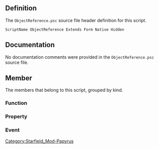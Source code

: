 {{Script_Object_Summary
| title = ObjectReference
| name = [[SFM:Script-ObjectReference|ObjectReference]]
| extends = [[SFM:Script-Form|Form]] → [[SFM:Script-ScriptObject|ScriptObject]]
| flags = Native, Hidden
}}


== Definition ==
The <code>ObjectReference.psc</code> source file header definition for this script.

<source lang="papyrus">
ScriptName ObjectReference Extends Form Native Hidden
</source>


== Documentation ==
No documentation comments were provided in the <code>ObjectReference.psc</code> source file.


== Member ==
The members that belong to this script, grouped by kind.

=== Function ===
{{Script_Object_Member_Summary
| title = GetCurrentShipRef
| script = [[SFM:Script-ObjectReference|ObjectReference]]
| name = [[SFM:Script-ObjectReference/GetCurrentShipRef|GetCurrentShipRef]]
| kind = Function
| returns = SpaceshipReference
| documentation = Function to get the ObjectReference for the ship I am in
}}

{{Script_Object_Member_Summary
| title = Unlock
| script = [[SFM:Script-ObjectReference|ObjectReference]]
| name = [[SFM:Script-ObjectReference/Unlock|Unlock]]
| kind = Function
| parameters = bool abAsOwner = false
| documentation = convenient way to call Lock(False) on a door
}}

{{Script_Object_Member_Summary
| title = RampRumble
| script = [[SFM:Script-ObjectReference|ObjectReference]]
| name = [[SFM:Script-ObjectReference/RampRumble|RampRumble]]
| kind = Function
| returns = bool
| parameters = float power = 0.5, float duration = 0.25, float falloff = 1600.0
}}

{{Script_Object_Member_Summary
| title = IsNearPlayer
| script = [[SFM:Script-ObjectReference|ObjectReference]]
| name = [[SFM:Script-ObjectReference/IsNearPlayer|IsNearPlayer]]
| kind = Function
| returns = bool
| documentation = Function to know if I'm near the player (whether I can be safely enabled or disabled)
}}

{{Script_Object_Member_Summary
| title = IsInInterior
| script = [[SFM:Script-ObjectReference|ObjectReference]]
| name = [[SFM:Script-ObjectReference/IsInInterior|IsInInterior]]
| kind = Function
| returns = bool
| documentation = Returns !IsInExterior()
jduvall
}}

{{Script_Object_Member_Summary
| title = MoveToIfUnloaded
| script = [[SFM:Script-ObjectReference|ObjectReference]]
| name = [[SFM:Script-ObjectReference/MoveToIfUnloaded|MoveToIfUnloaded]]
| kind = Function
| returns = bool
| parameters = ObjectReference akTarget, float afXOffset = 0.0, float afYOffset = 0.0, float afZOffset = 0.0
| documentation = Calls MoveTo if the calling ObjectReference is currently unloaded. Doesn't do anything if it IS loaded. No waiting or while loops. Returns true if it does the moveto
kkuhlmann:
}}

{{Script_Object_Member_Summary
| title = HasRefType
| script = [[SFM:Script-ObjectReference|ObjectReference]]
| name = [[SFM:Script-ObjectReference/HasRefType|HasRefType]]
| kind = Function
| returns = bool
| parameters = LocationRefType akRefType
| documentation = Returns if this reference has the specified location ref type (for backwards compatibility with function rename
}}

{{Script_Object_Member_Summary
| title = MoveToWhenUnloaded
| script = [[SFM:Script-ObjectReference|ObjectReference]]
| name = [[SFM:Script-ObjectReference/MoveToWhenUnloaded|MoveToWhenUnloaded]]
| kind = Function
| parameters = ObjectReference akTarget, float afXOffset = 0.0, float afYOffset = 0.0, float afZOffset = 0.0
| documentation = DEPRECATED: DO NOT USE. Calls MoveTo if both the calling ObjectReference and the akTarget ObjectReference have current locations that are not loaded.
jduvall:
}}

{{Script_Object_Member_Summary
| title = Get
| script = [[SFM:Script-ObjectReference|ObjectReference]]
| name = [[SFM:Script-ObjectReference/Get|Get]]
| kind = Function
| returns = float
}}

{{Script_Object_Member_Summary
| title = Activate
| script = [[SFM:Script-ObjectReference|ObjectReference]]
| name = [[SFM:Script-ObjectReference/Activate|Activate]]
| kind = Function
| flags = Native
| returns = bool
| parameters = ObjectReference akActivator, bool abDefaultProcessingOnly = false
| documentation = Have akActivator activate this reference. If abDefaultProcessingOnly is true then any block will be bypassed
and no OnActivate event will be sent. The function returns true if default processing ran, and succeeded. If
default processing has been blocked, will always return false.
}}

{{Script_Object_Member_Summary
| title = AddDependentAnimatedObjectReference
| script = [[SFM:Script-ObjectReference|ObjectReference]]
| name = [[SFM:Script-ObjectReference/AddDependentAnimatedObjectReference|AddDependentAnimatedObjectReference]]
| kind = Function
| flags = Native
| returns = bool
| parameters = ObjectReference akDependent
| documentation = Sets up a dependent animated object
This function should be used only with a coder supervision.  It is left undocumented because it can cause dangling pointers as well as very broken functionality
for the dependent object if used improperly.
}}

{{Script_Object_Member_Summary
| title = AddDynamicTerminalMenuItem
| script = [[SFM:Script-ObjectReference|ObjectReference]]
| name = [[SFM:Script-ObjectReference/AddDynamicTerminalMenuItem|AddDynamicTerminalMenuItem]]
| kind = Function
| flags = Native
| parameters = TerminalMenu akTemplateSource, int aiTemplateIndex, int aiItemID, Form[] akTagReplacementForms
| documentation = Adds a dynamically created terminal menu item to a terminal ref.
}}

{{Script_Object_Member_Summary
| title = AddAliasedItem
| script = [[SFM:Script-ObjectReference|ObjectReference]]
| name = [[SFM:Script-ObjectReference/AddAliasedItem|AddAliasedItem]]
| kind = Function
| parameters = Form akItemToAdd, Alias akAlias, int aiCount = 1, bool abSilent = true
| documentation = Creates an item, fills an alias with that item, then adds it to this container.
aiCount can be greater than 1 if we are adding to a RefCollection.
}}

{{Script_Object_Member_Summary
| title = AddAliasedItemSingle
| script = [[SFM:Script-ObjectReference|ObjectReference]]
| name = [[SFM:Script-ObjectReference/AddAliasedItemSingle|AddAliasedItemSingle]]
| kind = Function
| returns = ObjectReference
| parameters = Form akItemToAdd, Alias akAlias, bool abSilent = true
}}

{{Script_Object_Member_Summary
| title = AddAliasedItemWithKeywords
| script = [[SFM:Script-ObjectReference|ObjectReference]]
| name = [[SFM:Script-ObjectReference/AddAliasedItemWithKeywords|AddAliasedItemWithKeywords]]
| kind = Function
| parameters = Form akItemToAdd, Alias akAlias, int aiCount = 1, bool abSilent = true, Keyword[] keywords = none
}}

{{Script_Object_Member_Summary
| title = AddAliasedItemWithKeywordsSingle
| script = [[SFM:Script-ObjectReference|ObjectReference]]
| name = [[SFM:Script-ObjectReference/AddAliasedItemWithKeywordsSingle|AddAliasedItemWithKeywordsSingle]]
| kind = Function
| returns = ObjectReference
| parameters = Form akItemToAdd, Alias akAlias, bool abSilent = true, Keyword[] keywords = none
}}

{{Script_Object_Member_Summary
| title = AddItem
| script = [[SFM:Script-ObjectReference|ObjectReference]]
| name = [[SFM:Script-ObjectReference/AddItem|AddItem]]
| kind = Function
| flags = Native
| parameters = Form akItemToAdd, int aiCount = 1, bool abSilent = false
| documentation = Adds the specified base object or object reference to this object reference's container/inventory
Note that you cannot add more then one copy of a reference to a container (a warning will be printed if you try)
}}

{{Script_Object_Member_Summary
| title = AddKeyword
| script = [[SFM:Script-ObjectReference|ObjectReference]]
| name = [[SFM:Script-ObjectReference/AddKeyword|AddKeyword]]
| kind = Function
| flags = Native
| parameters = Keyword apKeyword
| documentation = Adds a keyword to this reference
}}

{{Script_Object_Member_Summary
| title = AddKeyIfNeeded
| script = [[SFM:Script-ObjectReference|ObjectReference]]
| name = [[SFM:Script-ObjectReference/AddKeyIfNeeded|AddKeyIfNeeded]]
| kind = Function
| flags = Native
| parameters = ObjectReference aLockedRef
| documentation = Adds a gets the key for the given locked reference and adds it to this reference's inventory
}}

{{Script_Object_Member_Summary
| title = AddSpell
| script = [[SFM:Script-ObjectReference|ObjectReference]]
| name = [[SFM:Script-ObjectReference/AddSpell|AddSpell]]
| kind = Function
| flags = Native
| returns = bool
| parameters = Spell akSpell, bool abVerbose = true
| documentation = Adds the specified spell to this reference - returns true on success
}}

{{Script_Object_Member_Summary
| title = AddTextReplacementData
| script = [[SFM:Script-ObjectReference|ObjectReference]]
| name = [[SFM:Script-ObjectReference/AddTextReplacementData|AddTextReplacementData]]
| kind = Function
| flags = Native
| parameters = string asTokenLabel, Form akForm
| documentation = Adds the given text replacement pair to this ref
}}

{{Script_Object_Member_Summary
| title = AddTextReplacementValue
| script = [[SFM:Script-ObjectReference|ObjectReference]]
| name = [[SFM:Script-ObjectReference/AddTextReplacementValue|AddTextReplacementValue]]
| kind = Function
| flags = Native
| parameters = string asTokenLabel, float aValue
| documentation = Adds the given text replacement value to this ref
}}

{{Script_Object_Member_Summary
| title = AddToMap
| script = [[SFM:Script-ObjectReference|ObjectReference]]
| name = [[SFM:Script-ObjectReference/AddToMap|AddToMap]]
| kind = Function
| flags = Native
| parameters = bool abAllowFastTravel = false
| documentation = Adds this reference (which is a map marker) to the map, optionally making it available for fast travel
}}

{{Script_Object_Member_Summary
| title = AddToMapScanned
| script = [[SFM:Script-ObjectReference|ObjectReference]]
| name = [[SFM:Script-ObjectReference/AddToMapScanned|AddToMapScanned]]
| kind = Function
| parameters = bool abAllowFastTravel = false
| documentation = KMK - replacement function to also scan the map marker so it shows clearly on the compass
}}

{{Script_Object_Member_Summary
| title = AddTransferLink
| script = [[SFM:Script-ObjectReference|ObjectReference]]
| name = [[SFM:Script-ObjectReference/AddTransferLink|AddTransferLink]]
| kind = Function
| flags = Native
| returns = bool
| parameters = ObjectReference akTarget
| documentation = Add a transfer link from this reference to another.
}}

{{Script_Object_Member_Summary
| title = AssignCrew
| script = [[SFM:Script-ObjectReference|ObjectReference]]
| name = [[SFM:Script-ObjectReference/AssignCrew|AssignCrew]]
| kind = Function
| flags = Native
| parameters = Actor aCrewMember
| documentation = Assigns the specified actor as a member of the references crew
}}

{{Script_Object_Member_Summary
| title = ApplyConveyorBelt
| script = [[SFM:Script-ObjectReference|ObjectReference]]
| name = [[SFM:Script-ObjectReference/ApplyConveyorBelt|ApplyConveyorBelt]]
| kind = Function
| flags = Native
| parameters = string aTarget, float aLinVelX, float aLinVelY, float aLinVelZ, bool abOn = true, bool abReverse = false
| documentation = Add conveyor belt to this reference
}}

{{Script_Object_Member_Summary
| title = ApplyHavokImpulse
| script = [[SFM:Script-ObjectReference|ObjectReference]]
| name = [[SFM:Script-ObjectReference/ApplyHavokImpulse|ApplyHavokImpulse]]
| kind = Function
| flags = Native
| parameters = float afX, float afY, float afZ, float afMagnitude
| documentation = Apply an impulse to this reference
}}

{{Script_Object_Member_Summary
| title = ApplyFanMotor
| script = [[SFM:Script-ObjectReference|ObjectReference]]
| name = [[SFM:Script-ObjectReference/ApplyFanMotor|ApplyFanMotor]]
| kind = Function
| flags = Native
| parameters = string aTarget, float aAxisX, float aAxisY, float aAxisZ, float aForce, bool abOn = true
| documentation = Add fan motor to this reference
}}

{{Script_Object_Member_Summary
| title = AreAllInTrigger
| script = [[SFM:Script-ObjectReference|ObjectReference]]
| name = [[SFM:Script-ObjectReference/AreAllInTrigger|AreAllInTrigger]]
| kind = Function
| flags = Native
| returns = bool
| parameters = ObjectReference[] refsToCheck
| documentation = Are all refs in refsToCheck in this trigger?
}}

{{Script_Object_Member_Summary
| title = AreAnyInTrigger
| script = [[SFM:Script-ObjectReference|ObjectReference]]
| name = [[SFM:Script-ObjectReference/AreAnyInTrigger|AreAnyInTrigger]]
| kind = Function
| flags = Native
| returns = bool
| parameters = ObjectReference[] refsToCheck
| documentation = Are any refs in refsToCheck in this trigger?
}}

{{Script_Object_Member_Summary
| title = FanMotorOn
| script = [[SFM:Script-ObjectReference|ObjectReference]]
| name = [[SFM:Script-ObjectReference/FanMotorOn|FanMotorOn]]
| kind = Function
| flags = Native
| parameters = bool abOn = true
| documentation = Set fan motor on.
}}

{{Script_Object_Member_Summary
| title = IsFanMotorOn
| script = [[SFM:Script-ObjectReference|ObjectReference]]
| name = [[SFM:Script-ObjectReference/IsFanMotorOn|IsFanMotorOn]]
| kind = Function
| flags = Native
| returns = bool
| documentation = Check if fan motor on.
}}

{{Script_Object_Member_Summary
| title = AttachMod
| script = [[SFM:Script-ObjectReference|ObjectReference]]
| name = [[SFM:Script-ObjectReference/AttachMod|AttachMod]]
| kind = Function
| flags = Native
| returns = bool
| parameters = ObjectMod akMod, int aiAttachIndex = 0
| documentation = Attach a mod to this reference
}}

{{Script_Object_Member_Summary
| title = AttachModToInventoryItem
| script = [[SFM:Script-ObjectReference|ObjectReference]]
| name = [[SFM:Script-ObjectReference/AttachModToInventoryItem|AttachModToInventoryItem]]
| kind = Function
| flags = Native
| returns = bool
| parameters = Form akItem, ObjectMod akMod
| documentation = Attach a mod to an inventory item in this reference's inventory
}}

{{Script_Object_Member_Summary
| title = AttachTo
| script = [[SFM:Script-ObjectReference|ObjectReference]]
| name = [[SFM:Script-ObjectReference/AttachTo|AttachTo]]
| kind = Function
| flags = Native
| parameters = ObjectReference akParent
| documentation = Attach this reference to the specified parent (only works on created refs)
}}

{{Script_Object_Member_Summary
| title = BlockActivation
| script = [[SFM:Script-ObjectReference|ObjectReference]]
| name = [[SFM:Script-ObjectReference/BlockActivation|BlockActivation]]
| kind = Function
| flags = Native
| parameters = bool abBlocked = true, bool abHideActivateText = false
| documentation = Turns on and off blocking of normal activation - OnActivate events will still be sent
}}

{{Script_Object_Member_Summary
| title = CalculateEncounterLevel
| script = [[SFM:Script-ObjectReference|ObjectReference]]
| name = [[SFM:Script-ObjectReference/CalculateEncounterLevel|CalculateEncounterLevel]]
| kind = Function
| flags = Native
| returns = int
| parameters = int aiDifficulty = 4
| documentation = Calculate's this references encounter level based on the requested difficulty level
0 - Easy
1 - Medium
2 - Hard
3 - Very Hard
4 - None
}}

{{Script_Object_Member_Summary
| title = CanFastTravelToMarker
| script = [[SFM:Script-ObjectReference|ObjectReference]]
| name = [[SFM:Script-ObjectReference/CanFastTravelToMarker|CanFastTravelToMarker]]
| kind = Function
| flags = Native
| returns = bool
| documentation = Can the map marker be fast traveled to?
}}

{{Script_Object_Member_Summary
| title = CanProduceForWorkshop
| script = [[SFM:Script-ObjectReference|ObjectReference]]
| name = [[SFM:Script-ObjectReference/CanProduceForWorkshop|CanProduceForWorkshop]]
| kind = Function
| flags = Native
| returns = bool
| documentation = Can the reference produce resources for a Workshop?
}}

{{Script_Object_Member_Summary
| title = ClearDestruction
| script = [[SFM:Script-ObjectReference|ObjectReference]]
| name = [[SFM:Script-ObjectReference/ClearDestruction|ClearDestruction]]
| kind = Function
| flags = Native
| documentation = Clears all effects of destruction from this object
}}

{{Script_Object_Member_Summary
| title = ClearDynamicTerminalMenuItems
| script = [[SFM:Script-ObjectReference|ObjectReference]]
| name = [[SFM:Script-ObjectReference/ClearDynamicTerminalMenuItems|ClearDynamicTerminalMenuItems]]
| kind = Function
| flags = Native
| documentation = Clears dynamically created terminal menu items from a terminal ref.
}}

{{Script_Object_Member_Summary
| title = ClearFromOldLocations
| script = [[SFM:Script-ObjectReference|ObjectReference]]
| name = [[SFM:Script-ObjectReference/ClearFromOldLocations|ClearFromOldLocations]]
| kind = Function
| flags = Native
| documentation = Clears this object from data on all invalid locations
}}

{{Script_Object_Member_Summary
| title = ConveyorBeltOn
| script = [[SFM:Script-ObjectReference|ObjectReference]]
| name = [[SFM:Script-ObjectReference/ConveyorBeltOn|ConveyorBeltOn]]
| kind = Function
| flags = Native
| parameters = bool abOn = true
| documentation = Set conveyor belt on.
}}

{{Script_Object_Member_Summary
| title = CountActorsLinkedToMe
| script = [[SFM:Script-ObjectReference|ObjectReference]]
| name = [[SFM:Script-ObjectReference/CountActorsLinkedToMe|CountActorsLinkedToMe]]
| kind = Function
| flags = Native
| returns = int
| parameters = Keyword apLinkKeyword = none, Keyword apExcludeKeyword = none
| documentation = Get the count of all instantiated Actors (across all process levels) that link to this reference.
The actor must link to this ref with a keyworded linkedref using the keyword (apLinkKeyword).
Can optionally specify another keyword (apExcludeKeyword); actors with a linkedref using that keyword will be skipped when building the array.
(NOTE: if you're also necessarily going to call GetActorsLinkedToMe, just do that and check its size, instead of calling this.)
}}

{{Script_Object_Member_Summary
| title = CountLinkedRefChain
| script = [[SFM:Script-ObjectReference|ObjectReference]]
| name = [[SFM:Script-ObjectReference/CountLinkedRefChain|CountLinkedRefChain]]
| kind = Function
| flags = Native
| returns = int
| parameters = Keyword apKeyword = none, int maxExpectedLinkedRefs = 100
| documentation = This function  counts the number of linked refs that are in a linked Ref chain (ie object is linked to A, A is linked to B, etc. this then counts all the linked refs.)
Aborts early if it detects a loop
}}

{{Script_Object_Member_Summary
| title = CountRefsLinkedToMe
| script = [[SFM:Script-ObjectReference|ObjectReference]]
| name = [[SFM:Script-ObjectReference/CountRefsLinkedToMe|CountRefsLinkedToMe]]
| kind = Function
| flags = Native
| returns = int
| parameters = Keyword apLinkKeyword = none, Keyword apExcludeKeyword = none
| documentation = Get the count of all instantiated ObjectReferences that link to this reference.
They must link to this ref with a keyworded linkedref, using the keyword (apLinkKeyword).
Can optionally specify another keyword (apExcludeKeyword); refs with a linkedref using that keyword will be skipped when building the array.
(NOTE: if you're also necessarily going to call GetRefsLinkedToMe, just do that and check its size, instead of calling this.)
}}

{{Script_Object_Member_Summary
| title = CreateDetectionEvent
| script = [[SFM:Script-ObjectReference|ObjectReference]]
| name = [[SFM:Script-ObjectReference/CreateDetectionEvent|CreateDetectionEvent]]
| kind = Function
| flags = Native
| parameters = Actor akOwner, int aiSoundLevel = 0
| documentation = Create a detection event at this reference, with the specified owner. Sound level is between 0 and 100
}}

{{Script_Object_Member_Summary
| title = DamageObject
| script = [[SFM:Script-ObjectReference|ObjectReference]]
| name = [[SFM:Script-ObjectReference/DamageObject|DamageObject]]
| kind = Function
| flags = Native
| parameters = float afDamage
| documentation = Damages this object and advances the destruction stage - does not return until the object is damaged
}}

{{Script_Object_Member_Summary
| title = DamageValue
| script = [[SFM:Script-ObjectReference|ObjectReference]]
| name = [[SFM:Script-ObjectReference/DamageValue|DamageValue]]
| kind = Function
| flags = Native
| parameters = ActorValue akAV, float afDamage
| documentation = Damages the given actor value
}}

{{Script_Object_Member_Summary
| title = Delete
| script = [[SFM:Script-ObjectReference|ObjectReference]]
| name = [[SFM:Script-ObjectReference/Delete|Delete]]
| kind = Function
| flags = Native
| documentation = Delets this object
}}

{{Script_Object_Member_Summary
| title = Disable
| script = [[SFM:Script-ObjectReference|ObjectReference]]
| name = [[SFM:Script-ObjectReference/Disable|Disable]]
| kind = Function
| flags = Native
| parameters = bool abFadeOut = false
| documentation = Disables this object - fading out if requested
}}

{{Script_Object_Member_Summary
| title = DisableLinkChain
| script = [[SFM:Script-ObjectReference|ObjectReference]]
| name = [[SFM:Script-ObjectReference/DisableLinkChain|DisableLinkChain]]
| kind = Function
| flags = Native
| parameters = Keyword apKeyword = none, bool abFadeOut = false
| documentation = Disables all of the references that are linked, in a chain, to this one. (But NOT this one)
Does not wait for everything to disable before returning
}}

{{Script_Object_Member_Summary
| title = DisableNoWait
| script = [[SFM:Script-ObjectReference|ObjectReference]]
| name = [[SFM:Script-ObjectReference/DisableNoWait|DisableNoWait]]
| kind = Function
| flags = Native
| parameters = bool abFadeOut = false
| documentation = Disables this object - fading out if requested. Does NOT wait for the fade or disable to finish
}}

{{Script_Object_Member_Summary
| title = DispelSpell
| script = [[SFM:Script-ObjectReference|ObjectReference]]
| name = [[SFM:Script-ObjectReference/DispelSpell|DispelSpell]]
| kind = Function
| flags = Native
| returns = bool
| parameters = Spell akSpell
| documentation = Dispel a spell from this reference
}}

{{Script_Object_Member_Summary
| title = Drop
| script = [[SFM:Script-ObjectReference|ObjectReference]]
| name = [[SFM:Script-ObjectReference/Drop|Drop]]
| kind = Function
| flags = Native
| parameters = bool abSilent = false
| documentation = Drops this reference from the container it is in. If silent, will not display a message to the
player if it was in the player's inventory
}}

{{Script_Object_Member_Summary
| title = DropFirstObject
| script = [[SFM:Script-ObjectReference|ObjectReference]]
| name = [[SFM:Script-ObjectReference/DropFirstObject|DropFirstObject]]
| kind = Function
| flags = Native
| returns = ObjectReference
| parameters = bool abInitiallyDisabled = false
| documentation = Drops the first object from this object's inventory
}}

{{Script_Object_Member_Summary
| title = DropObject
| script = [[SFM:Script-ObjectReference|ObjectReference]]
| name = [[SFM:Script-ObjectReference/DropObject|DropObject]]
| kind = Function
| flags = Native
| returns = ObjectReference
| parameters = Form akObject, int aiCount = 1
| documentation = Drops the specified object from this object's inventory (will not drop references)
}}

{{Script_Object_Member_Summary
| title = Enable
| script = [[SFM:Script-ObjectReference|ObjectReference]]
| name = [[SFM:Script-ObjectReference/Enable|Enable]]
| kind = Function
| flags = Native
| returns = bool
| parameters = bool abFadeIn = false
| documentation = Enables this object - fading in if requested
}}

{{Script_Object_Member_Summary
| title = EnableFastTravel
| script = [[SFM:Script-ObjectReference|ObjectReference]]
| name = [[SFM:Script-ObjectReference/EnableFastTravel|EnableFastTravel]]
| kind = Function
| flags = Native
| parameters = bool abEnable = true
| documentation = Enables the ability to fast travel to this marker - or disables it. Note that if you disable
fast travel the player will see "You haven't discovered this location" as an error message
}}

{{Script_Object_Member_Summary
| title = EnableLinkChain
| script = [[SFM:Script-ObjectReference|ObjectReference]]
| name = [[SFM:Script-ObjectReference/EnableLinkChain|EnableLinkChain]]
| kind = Function
| flags = Native
| parameters = Keyword apKeyword = none, bool abFadeIn = false
| documentation = Enables all of the references that are linked, in a chain, to this one. (But NOT this one)
Does not wait for everything to enable before returning
}}

{{Script_Object_Member_Summary
| title = EnableNoWait
| script = [[SFM:Script-ObjectReference|ObjectReference]]
| name = [[SFM:Script-ObjectReference/EnableNoWait|EnableNoWait]]
| kind = Function
| flags = Native
| returns = bool
| parameters = bool abFadeIn = false
| documentation = Enables this object - fading in if requested. Does NOT wait for the fade or enable to finish
}}

{{Script_Object_Member_Summary
| title = FindAllReferencesOfType
| script = [[SFM:Script-ObjectReference|ObjectReference]]
| name = [[SFM:Script-ObjectReference/FindAllReferencesOfType|FindAllReferencesOfType]]
| kind = Function
| flags = Native
| returns = ObjectReference[]
| parameters = Form akObjectOrList, float afRadius
| documentation = Finds all references to objects in the given list in the loaded area within the given radius of the calling
ref and returns an array of them
}}

{{Script_Object_Member_Summary
| title = FindAllReferencesWithKeyword
| script = [[SFM:Script-ObjectReference|ObjectReference]]
| name = [[SFM:Script-ObjectReference/FindAllReferencesWithKeyword|FindAllReferencesWithKeyword]]
| kind = Function
| flags = Native
| returns = ObjectReference[]
| parameters = Form akKeywordOrList, float afRadius
| documentation = Finds all references with the given keyword(s) in the loaded area within the given radius of the calling
ref and returns an array of them
}}

{{Script_Object_Member_Summary
| title = ForceAddRagdollToWorld
| script = [[SFM:Script-ObjectReference|ObjectReference]]
| name = [[SFM:Script-ObjectReference/ForceAddRagdollToWorld|ForceAddRagdollToWorld]]
| kind = Function
| flags = Native
| documentation = Forcibly adds / removes the ragdoll for a reference to the world
}}

{{Script_Object_Member_Summary
| title = ForceRemoveRagdollFromWorld
| script = [[SFM:Script-ObjectReference|ObjectReference]]
| name = [[SFM:Script-ObjectReference/ForceRemoveRagdollFromWorld|ForceRemoveRagdollFromWorld]]
| kind = Function
| flags = Native
}}

{{Script_Object_Member_Summary
| title = GetActorBaseForResource
| script = [[SFM:Script-ObjectReference|ObjectReference]]
| name = [[SFM:Script-ObjectReference/GetActorBaseForResource|GetActorBaseForResource]]
| kind = Function
| flags = Native
| returns = ActorBase
| parameters = ActorValue akAV
| documentation = Gets the ActorBase that matches the supplied ActorValue at the ObjectReference's owning Workshop or None if not found.
}}

{{Script_Object_Member_Summary
| title = GetActorOwner
| script = [[SFM:Script-ObjectReference|ObjectReference]]
| name = [[SFM:Script-ObjectReference/GetActorOwner|GetActorOwner]]
| kind = Function
| flags = Native
| returns = ActorBase
| documentation = Gets the ActorBase that owns this object (or None if not owned by an ActorBase)
CAUTION: if owned by an Actor Ref, this will return the ActorBase of that Actor ref.
}}

{{Script_Object_Member_Summary
| title = GetActorRefOwner
| script = [[SFM:Script-ObjectReference|ObjectReference]]
| name = [[SFM:Script-ObjectReference/GetActorRefOwner|GetActorRefOwner]]
| kind = Function
| flags = Native
| returns = Actor
| documentation = Gets the Actor (reference) that owns this object (or None if not owned by an Actor)
}}

{{Script_Object_Member_Summary
| title = GetActorsLinkedToMe
| script = [[SFM:Script-ObjectReference|ObjectReference]]
| name = [[SFM:Script-ObjectReference/GetActorsLinkedToMe|GetActorsLinkedToMe]]
| kind = Function
| flags = Native
| returns = Actor[]
| parameters = Keyword apLinkKeyword = none, Keyword apExcludeKeyword = none
| documentation = Get an array of all instantiated Actors (across all process levels) that link to this reference.
The actor must link to this ref with a keyworded linkedref using the keyword (apLinkKeyword).
Can optionally specify another keyword (apExcludeKeyword); actors with a linkedref using that keyword will be skipped when building the array.
}}

{{Script_Object_Member_Summary
| title = GetAllCrewMembers
| script = [[SFM:Script-ObjectReference|ObjectReference]]
| name = [[SFM:Script-ObjectReference/GetAllCrewMembers|GetAllCrewMembers]]
| kind = Function
| flags = Native
| returns = Actor[]
| documentation = gets all the crew members for this reference
}}

{{Script_Object_Member_Summary
| title = GetAllRefsInTrigger
| script = [[SFM:Script-ObjectReference|ObjectReference]]
| name = [[SFM:Script-ObjectReference/GetAllRefsInTrigger|GetAllRefsInTrigger]]
| kind = Function
| flags = Native
| returns = ObjectReference[]
| documentation = Get an array of all references currently in the trigger
}}

{{Script_Object_Member_Summary
| title = GetAngleX
| script = [[SFM:Script-ObjectReference|ObjectReference]]
| name = [[SFM:Script-ObjectReference/GetAngleX|GetAngleX]]
| kind = Function
| flags = Native
| returns = float
| documentation = Get the current X angle of this object
}}

{{Script_Object_Member_Summary
| title = GetAngleY
| script = [[SFM:Script-ObjectReference|ObjectReference]]
| name = [[SFM:Script-ObjectReference/GetAngleY|GetAngleY]]
| kind = Function
| flags = Native
| returns = float
| documentation = Get the current Y angle of this object
}}

{{Script_Object_Member_Summary
| title = GetAngleZ
| script = [[SFM:Script-ObjectReference|ObjectReference]]
| name = [[SFM:Script-ObjectReference/GetAngleZ|GetAngleZ]]
| kind = Function
| flags = Native
| returns = float
| documentation = Get the current Z angle of this object
}}

{{Script_Object_Member_Summary
| title = GetAnimationVariableBool
| script = [[SFM:Script-ObjectReference|ObjectReference]]
| name = [[SFM:Script-ObjectReference/GetAnimationVariableBool|GetAnimationVariableBool]]
| kind = Function
| flags = Native
| returns = bool
| parameters = string arVariableName
| documentation = Get a variable from the reference's animation graph (if applicable). Bool version.
}}

{{Script_Object_Member_Summary
| title = GetAnimationVariableInt
| script = [[SFM:Script-ObjectReference|ObjectReference]]
| name = [[SFM:Script-ObjectReference/GetAnimationVariableInt|GetAnimationVariableInt]]
| kind = Function
| flags = Native
| returns = int
| parameters = string arVariableName
| documentation = Get a variable from the reference's animation graph (if applicable). Int version.
}}

{{Script_Object_Member_Summary
| title = GetAnimationVariableFloat
| script = [[SFM:Script-ObjectReference|ObjectReference]]
| name = [[SFM:Script-ObjectReference/GetAnimationVariableFloat|GetAnimationVariableFloat]]
| kind = Function
| flags = Native
| returns = float
| parameters = string arVariableName
| documentation = Get a variable from the reference's animation graph (if applicable). Float version.
}}

{{Script_Object_Member_Summary
| title = GetBaseObject
| script = [[SFM:Script-ObjectReference|ObjectReference]]
| name = [[SFM:Script-ObjectReference/GetBaseObject|GetBaseObject]]
| kind = Function
| flags = Native
| returns = Form
| documentation = Returns the base object this reference represents
}}

{{Script_Object_Member_Summary
| title = GetBaseValue
| script = [[SFM:Script-ObjectReference|ObjectReference]]
| name = [[SFM:Script-ObjectReference/GetBaseValue|GetBaseValue]]
| kind = Function
| flags = Native
| returns = float
| parameters = ActorValue akAV
| documentation = Gets the base value of the specified actor value - returns 0 and logs an error if the value is unknown
}}

{{Script_Object_Member_Summary
| title = GetBiomeActors
| script = [[SFM:Script-ObjectReference|ObjectReference]]
| name = [[SFM:Script-ObjectReference/GetBiomeActors|GetBiomeActors]]
| kind = Function
| flags = Native
| returns = ActorBase[]
| parameters = float afMaxPercentageKnown = 1.0
| documentation = Gets the array of actor bases placed by the biome with a scan percentage less than or equal to specified, between 0.0 and 1.0
}}

{{Script_Object_Member_Summary
| title = GetBiomeFlora
| script = [[SFM:Script-ObjectReference|ObjectReference]]
| name = [[SFM:Script-ObjectReference/GetBiomeFlora|GetBiomeFlora]]
| kind = Function
| flags = Native
| returns = Flora[]
| parameters = float afMaxPercentageKnown = 1.0
| documentation = Gets the array of flora placed by the biome with a scan percentage less than or equal to specified
}}

{{Script_Object_Member_Summary
| title = GetCurrentDestructionStage
| script = [[SFM:Script-ObjectReference|ObjectReference]]
| name = [[SFM:Script-ObjectReference/GetCurrentDestructionStage|GetCurrentDestructionStage]]
| kind = Function
| flags = Native
| returns = int
| documentation = Returns the object's current destruction stage
}}

{{Script_Object_Member_Summary
| title = GetCurrentLocation
| script = [[SFM:Script-ObjectReference|ObjectReference]]
| name = [[SFM:Script-ObjectReference/GetCurrentLocation|GetCurrentLocation]]
| kind = Function
| flags = Native
| returns = Location
| documentation = Returns this reference's current location
}}

{{Script_Object_Member_Summary
| title = GetCurrentPlanet
| script = [[SFM:Script-ObjectReference|ObjectReference]]
| name = [[SFM:Script-ObjectReference/GetCurrentPlanet|GetCurrentPlanet]]
| kind = Function
| flags = Native
| returns = Planet
| documentation = Returns this reference's current planet if any
}}

{{Script_Object_Member_Summary
| title = GetCurrentScene
| script = [[SFM:Script-ObjectReference|ObjectReference]]
| name = [[SFM:Script-ObjectReference/GetCurrentScene|GetCurrentScene]]
| kind = Function
| flags = Native
| returns = Scene
| documentation = Returns the scene this reference is currently in - if any
}}

{{Script_Object_Member_Summary
| title = GetDayLength
| script = [[SFM:Script-ObjectReference|ObjectReference]]
| name = [[SFM:Script-ObjectReference/GetDayLength|GetDayLength]]
| kind = Function
| returns = float
| documentation = KMK convenience function
}}

{{Script_Object_Member_Summary
| title = GetDebugTextColor
| script = [[SFM:Script-ObjectReference|ObjectReference]]
| name = [[SFM:Script-ObjectReference/GetDebugTextColor|GetDebugTextColor]]
| kind = Function
| flags = Native DebugOnly
| returns = int[]
| documentation = Get the color of the debug text
}}

{{Script_Object_Member_Summary
| title = GetDebugTextSize
| script = [[SFM:Script-ObjectReference|ObjectReference]]
| name = [[SFM:Script-ObjectReference/GetDebugTextSize|GetDebugTextSize]]
| kind = Function
| flags = Native DebugOnly
| returns = int
| documentation = Get the font size of the debug text
}}

{{Script_Object_Member_Summary
| title = GetDebugTextString
| script = [[SFM:Script-ObjectReference|ObjectReference]]
| name = [[SFM:Script-ObjectReference/GetDebugTextString|GetDebugTextString]]
| kind = Function
| flags = Native DebugOnly
| returns = string
| documentation = Get the text string of the debug text
}}

{{Script_Object_Member_Summary
| title = GetDestructibleOutpostObjects
| script = [[SFM:Script-ObjectReference|ObjectReference]]
| name = [[SFM:Script-ObjectReference/GetDestructibleOutpostObjects|GetDestructibleOutpostObjects]]
| kind = Function
| flags = Native
| returns = ObjectReference[]
| documentation = Get the list of destructible objects for an Outpost Beacon reference.
}}

{{Script_Object_Member_Summary
| title = GetDistance
| script = [[SFM:Script-ObjectReference|ObjectReference]]
| name = [[SFM:Script-ObjectReference/GetDistance|GetDistance]]
| kind = Function
| flags = Native
| returns = float
| parameters = ObjectReference akOther
| documentation = Calculates the distance between this reference and another - both must either be in the same interior, or same worldspace
}}

{{Script_Object_Member_Summary
| title = GetEditorLocation
| script = [[SFM:Script-ObjectReference|ObjectReference]]
| name = [[SFM:Script-ObjectReference/GetEditorLocation|GetEditorLocation]]
| kind = Function
| flags = Native
| returns = Location
| documentation = Returns this reference's editor location
}}

{{Script_Object_Member_Summary
| title = GetFactionOwner
| script = [[SFM:Script-ObjectReference|ObjectReference]]
| name = [[SFM:Script-ObjectReference/GetFactionOwner|GetFactionOwner]]
| kind = Function
| flags = Native
| returns = Faction
| documentation = Gets the faction that owns this object (or None if not owned by a Faction)
}}

{{Script_Object_Member_Summary
| title = GetFloraForResource
| script = [[SFM:Script-ObjectReference|ObjectReference]]
| name = [[SFM:Script-ObjectReference/GetFloraForResource|GetFloraForResource]]
| kind = Function
| flags = Native
| returns = Flora
| parameters = ActorValue akAV
| documentation = Gets the Flora that produces the supplied ActorValue at the ObjectReference's owning Workshop or None if not found.
}}

{{Script_Object_Member_Summary
| title = GetGravityScale
| script = [[SFM:Script-ObjectReference|ObjectReference]]
| name = [[SFM:Script-ObjectReference/GetGravityScale|GetGravityScale]]
| kind = Function
| flags = Native
| returns = float
| documentation = Get the current gravity for this object
}}

{{Script_Object_Member_Summary
| title = GetHeadingAngle
| script = [[SFM:Script-ObjectReference|ObjectReference]]
| name = [[SFM:Script-ObjectReference/GetHeadingAngle|GetHeadingAngle]]
| kind = Function
| flags = Native
| returns = float
| parameters = ObjectReference akOther
| documentation = Gets the angle between this object's heading and the other object in degrees - in the range from -180 to 180
}}

{{Script_Object_Member_Summary
| title = GetHeight
| script = [[SFM:Script-ObjectReference|ObjectReference]]
| name = [[SFM:Script-ObjectReference/GetHeight|GetHeight]]
| kind = Function
| flags = Native
| returns = float
| documentation = Get the current height of the object
}}

{{Script_Object_Member_Summary
| title = GetHighestItemCountKeywords
| script = [[SFM:Script-ObjectReference|ObjectReference]]
| name = [[SFM:Script-ObjectReference/GetHighestItemCountKeywords|GetHighestItemCountKeywords]]
| kind = Function
| flags = Native
| returns = int
| parameters = Formlist akKeywords, bool abMustMatchAll
| documentation = Returns the count of the single most prevalant item in this object reference's inventory that has one or all given keywords on them.
}}

{{Script_Object_Member_Summary
| title = GetInventoryValue
| script = [[SFM:Script-ObjectReference|ObjectReference]]
| name = [[SFM:Script-ObjectReference/GetInventoryValue|GetInventoryValue]]
| kind = Function
| flags = Native
| returns = int
| documentation = Obtains the value of all objects in this reference's inventory
}}

{{Script_Object_Member_Summary
| title = GetItemCount
| script = [[SFM:Script-ObjectReference|ObjectReference]]
| name = [[SFM:Script-ObjectReference/GetItemCount|GetItemCount]]
| kind = Function
| flags = Native
| returns = int
| parameters = Form akItem = none
| documentation = Returns how many of the specified item is in this object reference's inventory
If None is passed, it counts every item in the inventory
}}

{{Script_Object_Member_Summary
| title = GetItemCountKeywords
| script = [[SFM:Script-ObjectReference|ObjectReference]]
| name = [[SFM:Script-ObjectReference/GetItemCountKeywords|GetItemCountKeywords]]
| kind = Function
| flags = Native
| returns = int
| parameters = Formlist akKeywords, bool abMustMatchAll
| documentation = Returns how many items have one or more given keywords on them, in this object reference's inventory.
}}

{{Script_Object_Member_Summary
| title = GetComponentCount
| script = [[SFM:Script-ObjectReference|ObjectReference]]
| name = [[SFM:Script-ObjectReference/GetComponentCount|GetComponentCount]]
| kind = Function
| flags = Native
| returns = int
| parameters = Form akItem = none
| documentation = Returns how many of the specified components are in this object reference's inventory
If None is passed, it counts every component in the inventory
}}

{{Script_Object_Member_Summary
| title = GetContainer
| script = [[SFM:Script-ObjectReference|ObjectReference]]
| name = [[SFM:Script-ObjectReference/GetContainer|GetContainer]]
| kind = Function
| flags = Native
| returns = ObjectReference
| documentation = Returns the container this reference is in - if any
}}

{{Script_Object_Member_Summary
| title = GetItemHealthPercent
| script = [[SFM:Script-ObjectReference|ObjectReference]]
| name = [[SFM:Script-ObjectReference/GetItemHealthPercent|GetItemHealthPercent]]
| kind = Function
| flags = Native
| returns = float
| documentation = Returns the smithed health of this object reference (1.0 == 100%)
}}

{{Script_Object_Member_Summary
| title = GetKey
| script = [[SFM:Script-ObjectReference|ObjectReference]]
| name = [[SFM:Script-ObjectReference/GetKey|GetKey]]
| kind = Function
| flags = Native
| returns = Key
| documentation = Returns the key base object that will unlock this object
}}

{{Script_Object_Member_Summary
| title = GetLength
| script = [[SFM:Script-ObjectReference|ObjectReference]]
| name = [[SFM:Script-ObjectReference/GetLength|GetLength]]
| kind = Function
| flags = Native
| returns = float
| documentation = Get the current length of the object
}}

{{Script_Object_Member_Summary
| title = GetLinkedCell
| script = [[SFM:Script-ObjectReference|ObjectReference]]
| name = [[SFM:Script-ObjectReference/GetLinkedCell|GetLinkedCell]]
| kind = Function
| flags = Native
| returns = Cell
| parameters = Keyword akKeyword
| documentation = Obtain the cell linked to us with the specified keyword (if any)
}}

{{Script_Object_Member_Summary
| title = GetLinkedRef
| script = [[SFM:Script-ObjectReference|ObjectReference]]
| name = [[SFM:Script-ObjectReference/GetLinkedRef|GetLinkedRef]]
| kind = Function
| flags = Native
| returns = ObjectReference
| parameters = Keyword apKeyword = none
| documentation = Get our linked reference
}}

{{Script_Object_Member_Summary
| title = GetLinkedRefChain
| script = [[SFM:Script-ObjectReference|ObjectReference]]
| name = [[SFM:Script-ObjectReference/GetLinkedRefChain|GetLinkedRefChain]]
| kind = Function
| flags = Native
| returns = ObjectReference[]
| parameters = Keyword apKeyword = none, int iMaxExpectedLinkedRefs = 100
| documentation = Returns a chain of linked refs as an array,
Aborts early if it detects a loop
}}

{{Script_Object_Member_Summary
| title = GetLockLevel
| script = [[SFM:Script-ObjectReference|ObjectReference]]
| name = [[SFM:Script-ObjectReference/GetLockLevel|GetLockLevel]]
| kind = Function
| flags = Native
| returns = int
| documentation = Get the level of the lock on this object
}}

{{Script_Object_Member_Summary
| title = GetLocRefTypes
| script = [[SFM:Script-ObjectReference|ObjectReference]]
| name = [[SFM:Script-ObjectReference/GetLocRefTypes|GetLocRefTypes]]
| kind = Function
| flags = Native
| returns = LocationRefType[]
| documentation = Get the location ref types for this object
}}

{{Script_Object_Member_Summary
| title = GetNthLinkedRef
| script = [[SFM:Script-ObjectReference|ObjectReference]]
| name = [[SFM:Script-ObjectReference/GetNthLinkedRef|GetNthLinkedRef]]
| kind = Function
| flags = Native
| returns = ObjectReference
| parameters = int aiLinkedRef, Keyword apKeyword = none
| documentation = Returns the Nth linked ref from this reference (0 = self, 1 = GetLinkedRef, 2 = GetLinkedRef.GetLinkedRef, etc)
}}

{{Script_Object_Member_Summary
| title = GetMass
| script = [[SFM:Script-ObjectReference|ObjectReference]]
| name = [[SFM:Script-ObjectReference/GetMass|GetMass]]
| kind = Function
| flags = Native
| returns = float
| documentation = Get this object's mass
}}

{{Script_Object_Member_Summary
| title = GetOpenState
| script = [[SFM:Script-ObjectReference|ObjectReference]]
| name = [[SFM:Script-ObjectReference/GetOpenState|GetOpenState]]
| kind = Function
| flags = Native
| returns = int
| documentation = Gets the open state of this object. Which can be one of the following:
0 - None
1 - Open
2 - Opening
3 - Closed
4 - Closing
}}

{{Script_Object_Member_Summary
| title = GetParentCell
| script = [[SFM:Script-ObjectReference|ObjectReference]]
| name = [[SFM:Script-ObjectReference/GetParentCell|GetParentCell]]
| kind = Function
| flags = Native
| returns = Cell
| documentation = Gets the cell this object is in
}}

{{Script_Object_Member_Summary
| title = GetPercentageKnown
| script = [[SFM:Script-ObjectReference|ObjectReference]]
| name = [[SFM:Script-ObjectReference/GetPercentageKnown|GetPercentageKnown]]
| kind = Function
| flags = Native
| returns = float
| documentation = Gets the scan percentage of the ref between 0.0 and 1.0
}}

{{Script_Object_Member_Summary
| title = GetPositionX
| script = [[SFM:Script-ObjectReference|ObjectReference]]
| name = [[SFM:Script-ObjectReference/GetPositionX|GetPositionX]]
| kind = Function
| flags = Native
| returns = float
| documentation = Get the current X position of the object
}}

{{Script_Object_Member_Summary
| title = GetPositionY
| script = [[SFM:Script-ObjectReference|ObjectReference]]
| name = [[SFM:Script-ObjectReference/GetPositionY|GetPositionY]]
| kind = Function
| flags = Native
| returns = float
| documentation = Get the current Y position of the object
}}

{{Script_Object_Member_Summary
| title = GetPositionZ
| script = [[SFM:Script-ObjectReference|ObjectReference]]
| name = [[SFM:Script-ObjectReference/GetPositionZ|GetPositionZ]]
| kind = Function
| flags = Native
| returns = float
| documentation = Get the current Z position of the object
}}

{{Script_Object_Member_Summary
| title = GetSpacePosition
| script = [[SFM:Script-ObjectReference|ObjectReference]]
| name = [[SFM:Script-ObjectReference/GetSpacePosition|GetSpacePosition]]
| kind = Function
| flags = Native
| returns = float[]
| documentation = Get the Cell Space position of the object
Values are returned in the array in the order:
position.x, position.y, position.z
}}

{{Script_Object_Member_Summary
| title = GetSpaceTransform
| script = [[SFM:Script-ObjectReference|ObjectReference]]
| name = [[SFM:Script-ObjectReference/GetSpaceTransform|GetSpaceTransform]]
| kind = Function
| flags = Native
| returns = float[]
| documentation = Get the Cell Space transform of the object
Values are returned in the array in the order:
position.x, position.y, position.z,
xAxis.x, xAxis.y, xAxis.z,
yAxis.x, yAxis.y, yAxis.z,
zAxis.x, zAxis.y, zAxis.z
}}

{{Script_Object_Member_Summary
| title = GetRadioFrequency
| script = [[SFM:Script-ObjectReference|ObjectReference]]
| name = [[SFM:Script-ObjectReference/GetRadioFrequency|GetRadioFrequency]]
| kind = Function
| flags = Native
| returns = float
| documentation = Get the frequency of this radio receiver (if it is a receiver)
}}

{{Script_Object_Member_Summary
| title = GetRadioVolume
| script = [[SFM:Script-ObjectReference|ObjectReference]]
| name = [[SFM:Script-ObjectReference/GetRadioVolume|GetRadioVolume]]
| kind = Function
| flags = Native
| returns = float
| documentation = Get the volume of this radio receiver (if it is a receiver)
}}

{{Script_Object_Member_Summary
| title = GetResourceDamage
| script = [[SFM:Script-ObjectReference|ObjectReference]]
| name = [[SFM:Script-ObjectReference/GetResourceDamage|GetResourceDamage]]
| kind = Function
| flags = Native
| returns = float
| parameters = ActorValue akValue = none
| documentation = Get the total damage, if any, of the given resource or of all nonzero resource actor values.
}}

{{Script_Object_Member_Summary
| title = GetSafePosition
| script = [[SFM:Script-ObjectReference|ObjectReference]]
| name = [[SFM:Script-ObjectReference/GetSafePosition|GetSafePosition]]
| kind = Function
| flags = Native
| returns = float[]
| parameters = float aSearchRadius = -1.0, float aSafeRadius = -1.0
| documentation = Gets an array of the x,y,z of a safeRadius radius location within searchRadius of the reference, returns empty array if it fails.
}}

{{Script_Object_Member_Summary
| title = GetWeight
| script = [[SFM:Script-ObjectReference|ObjectReference]]
| name = [[SFM:Script-ObjectReference/GetWeight|GetWeight]]
| kind = Function
| flags = Native
| returns = float
| documentation = Get this object's weight
}}

{{Script_Object_Member_Summary
| title = GetWeightInContainer
| script = [[SFM:Script-ObjectReference|ObjectReference]]
| name = [[SFM:Script-ObjectReference/GetWeightInContainer|GetWeightInContainer]]
| kind = Function
| flags = Native
| returns = float
| documentation = Get the weight of all the objects in this container
}}

{{Script_Object_Member_Summary
| title = GetRefsLinkedToMe
| script = [[SFM:Script-ObjectReference|ObjectReference]]
| name = [[SFM:Script-ObjectReference/GetRefsLinkedToMe|GetRefsLinkedToMe]]
| kind = Function
| flags = Native
| returns = ObjectReference[]
| parameters = Keyword apLinkKeyword = none, Keyword apExcludeKeyword = none
| documentation = Get an array of all instantiated refs that link to this reference.
They must link to this ref with a keyworded linkedref using the keyword (apLinkKeyword).
Can optionally specify another keyword (apExcludeKeyword); refs with a linkedref using that keyword will be skipped when building the array.
}}

{{Script_Object_Member_Summary
| title = GetWorkshopOwnedObjects
| script = [[SFM:Script-ObjectReference|ObjectReference]]
| name = [[SFM:Script-ObjectReference/GetWorkshopOwnedObjects|GetWorkshopOwnedObjects]]
| kind = Function
| flags = Native
| returns = ObjectReference[]
| parameters = Actor akActor
| documentation = Get all of the workshop objects on this Workbench owned by the given Actor.
}}

{{Script_Object_Member_Summary
| title = GetWorkshopResourceDamage
| script = [[SFM:Script-ObjectReference|ObjectReference]]
| name = [[SFM:Script-ObjectReference/GetWorkshopResourceDamage|GetWorkshopResourceDamage]]
| kind = Function
| flags = Native
| returns = float
| parameters = ActorValue akValue
| documentation = Get the total damage, if any, of the given resource on the Workshop.
}}

{{Script_Object_Member_Summary
| title = GetWorkshopResourceObjects
| script = [[SFM:Script-ObjectReference|ObjectReference]]
| name = [[SFM:Script-ObjectReference/GetWorkshopResourceObjects|GetWorkshopResourceObjects]]
| kind = Function
| flags = Native
| returns = ObjectReference[]
| parameters = ActorValue akAV = none, int aiOption = 0
| documentation = Get all of the resource-producing objects owned by this Workbench. If akAV is provided,
only collect objects producing the corresponding resource. If aiOption is provided, use 0 for all nonzero resources, 1 for only damaged resources, 2 for only undamaged resources.
}}

{{Script_Object_Member_Summary
| title = GetScale
| script = [[SFM:Script-ObjectReference|ObjectReference]]
| name = [[SFM:Script-ObjectReference/GetScale|GetScale]]
| kind = Function
| flags = Native
| returns = float
| documentation = Get the current scale of the object
}}

{{Script_Object_Member_Summary
| title = GetSpaceshipAutopilotAI
| script = [[SFM:Script-ObjectReference|ObjectReference]]
| name = [[SFM:Script-ObjectReference/GetSpaceshipAutopilotAI|GetSpaceshipAutopilotAI]]
| kind = Function
| flags = Native
| returns = Actor
| documentation = Get the autopilot ai actor for this reference if it has one
}}

{{Script_Object_Member_Summary
| title = GetTeleportCell
| script = [[SFM:Script-ObjectReference|ObjectReference]]
| name = [[SFM:Script-ObjectReference/GetTeleportCell|GetTeleportCell]]
| kind = Function
| flags = Native
| returns = Cell
| documentation = Get the target cell for this teleport ref
}}

{{Script_Object_Member_Summary
| title = GetTransitionCell
| script = [[SFM:Script-ObjectReference|ObjectReference]]
| name = [[SFM:Script-ObjectReference/GetTransitionCell|GetTransitionCell]]
| kind = Function
| flags = Native
| returns = Cell
| documentation = Get the transition cell for this teleport ref
}}

{{Script_Object_Member_Summary
| title = GetTransmitterDistance
| script = [[SFM:Script-ObjectReference|ObjectReference]]
| name = [[SFM:Script-ObjectReference/GetTransmitterDistance|GetTransmitterDistance]]
| kind = Function
| flags = Native
| returns = float
| documentation = Get the distance between this radio transmitter and the player
}}

{{Script_Object_Member_Summary
| title = GetTriggerObjectCount
| script = [[SFM:Script-ObjectReference|ObjectReference]]
| name = [[SFM:Script-ObjectReference/GetTriggerObjectCount|GetTriggerObjectCount]]
| kind = Function
| flags = Native
| returns = int
| documentation = Get the number of objects inside this trigger (throws warning if not a trigger)
}}

{{Script_Object_Member_Summary
| title = GetValue
| script = [[SFM:Script-ObjectReference|ObjectReference]]
| name = [[SFM:Script-ObjectReference/GetValue|GetValue]]
| kind = Function
| flags = Native
| returns = float
| parameters = ActorValue akAV
| documentation = Gets the specified actor value - returns 0 and logs an error if the value is unknown
}}

{{Script_Object_Member_Summary
| title = GetValueInt
| script = [[SFM:Script-ObjectReference|ObjectReference]]
| name = [[SFM:Script-ObjectReference/GetValueInt|GetValueInt]]
| kind = Function
| returns = int
| parameters = ActorValue akAV
| documentation = jduvall - convenience function
returns GetValue() cast as an int
}}

{{Script_Object_Member_Summary
| title = GetValuePercentage
| script = [[SFM:Script-ObjectReference|ObjectReference]]
| name = [[SFM:Script-ObjectReference/GetValuePercentage|GetValuePercentage]]
| kind = Function
| flags = Native
| returns = float
| parameters = ActorValue akAV
| documentation = Gets the specified actor value as a percentage of its max value - from 0 to 1
}}

{{Script_Object_Member_Summary
| title = GetValueResources
| script = [[SFM:Script-ObjectReference|ObjectReference]]
| name = [[SFM:Script-ObjectReference/GetValueResources|GetValueResources]]
| kind = Function
| flags = Native
| returns = Resource[]
| documentation = Returns all resources that are linked to this object via actor values
}}

{{Script_Object_Member_Summary
| title = GetValueEnumGlobal
| script = [[SFM:Script-ObjectReference|ObjectReference]]
| name = [[SFM:Script-ObjectReference/GetValueEnumGlobal|GetValueEnumGlobal]]
| kind = Function
| returns = GlobalVariable
| parameters = ActorValue akAV, GlobalVariable[] akEnumGlobals
| documentation = jduvall
Returns a GlobalVariable with a matching value to the specified actorvalue (if there is more than one match it will return the first)
akAV: the ActorValue for which you want to return a matching GlobalVariable
EnumGlobals: an array of possibly matching GlobalVariables to return
}}

{{Script_Object_Member_Summary
| title = GetVoiceType
| script = [[SFM:Script-ObjectReference|ObjectReference]]
| name = [[SFM:Script-ObjectReference/GetVoiceType|GetVoiceType]]
| kind = Function
| flags = Native
| returns = VoiceType
| documentation = Gets the voice type for this reference. Will return None if not an actor or a talking activator
}}

{{Script_Object_Member_Summary
| title = GetWidth
| script = [[SFM:Script-ObjectReference|ObjectReference]]
| name = [[SFM:Script-ObjectReference/GetWidth|GetWidth]]
| kind = Function
| flags = Native
| returns = float
| documentation = Get the current width of the object
}}

{{Script_Object_Member_Summary
| title = GetWorkshop
| script = [[SFM:Script-ObjectReference|ObjectReference]]
| name = [[SFM:Script-ObjectReference/GetWorkshop|GetWorkshop]]
| kind = Function
| flags = Native
| returns = ObjectReference
| documentation = Get the Workshop this reference belongs to, if any.
}}

{{Script_Object_Member_Summary
| title = GetWorldSpace
| script = [[SFM:Script-ObjectReference|ObjectReference]]
| name = [[SFM:Script-ObjectReference/GetWorldSpace|GetWorldSpace]]
| kind = Function
| flags = Native
| returns = WorldSpace
| documentation = Get this objects worldspace
}}

{{Script_Object_Member_Summary
| title = GetSelfAsActor
| script = [[SFM:Script-ObjectReference|ObjectReference]]
| name = [[SFM:Script-ObjectReference/GetSelfAsActor|GetSelfAsActor]]
| kind = Function
| returns = Actor
| documentation = Returns self cast as an actor
}}

{{Script_Object_Member_Summary
| title = GetSingleRefArray
| script = [[SFM:Script-ObjectReference|ObjectReference]]
| name = [[SFM:Script-ObjectReference/GetSingleRefArray|GetSingleRefArray]]
| kind = Function
| returns = ObjectReference[]
| documentation = jduvall - returns a reference array with just this reference in it
}}

{{Script_Object_Member_Summary
| title = HasActorRefOwner
| script = [[SFM:Script-ObjectReference|ObjectReference]]
| name = [[SFM:Script-ObjectReference/HasActorRefOwner|HasActorRefOwner]]
| kind = Function
| flags = Native
| returns = bool
| documentation = Returns true if there was an Actor (reference) set to own this object (even if that actor was a temp and is now gone).
}}

{{Script_Object_Member_Summary
| title = HasCrew
| script = [[SFM:Script-ObjectReference|ObjectReference]]
| name = [[SFM:Script-ObjectReference/HasCrew|HasCrew]]
| kind = Function
| flags = Native
| returns = bool
| documentation = Checks to see if this reference has any crew members
}}

{{Script_Object_Member_Summary
| title = HasDirectLOS
| script = [[SFM:Script-ObjectReference|ObjectReference]]
| name = [[SFM:Script-ObjectReference/HasDirectLOS|HasDirectLOS]]
| kind = Function
| flags = Native
| returns = bool
| parameters = ObjectReference akTarget, string asSourceNode = "", string asTargetNode = ""
| documentation = Checks to see if there is a direct line-of-sight between us and the target, using the specified nodes
If the node strings are empty, the check will be done from the roots of the objects
}}

{{Script_Object_Member_Summary
| title = HasEffectKeyword
| script = [[SFM:Script-ObjectReference|ObjectReference]]
| name = [[SFM:Script-ObjectReference/HasEffectKeyword|HasEffectKeyword]]
| kind = Function
| flags = Native
| returns = bool
| parameters = Keyword akKeyword
| documentation = Returns if this reference has an active effect coming from a magic effect with the specified keyword attached
}}

{{Script_Object_Member_Summary
| title = HasKeyword
| script = [[SFM:Script-ObjectReference|ObjectReference]]
| name = [[SFM:Script-ObjectReference/HasKeyword|HasKeyword]]
| kind = Function
| flags = Native
| returns = bool
| parameters = Keyword apKeyword
| documentation = Returns true if this reference has the specified keyword
}}

{{Script_Object_Member_Summary
| title = HasKeywordInFormList
| script = [[SFM:Script-ObjectReference|ObjectReference]]
| name = [[SFM:Script-ObjectReference/HasKeywordInFormList|HasKeywordInFormList]]
| kind = Function
| flags = Native
| returns = bool
| parameters = FormList akKeywordList
| documentation = Returns if this reference has any of the keywords in the list attached
}}

{{Script_Object_Member_Summary
| title = HasLocRefType
| script = [[SFM:Script-ObjectReference|ObjectReference]]
| name = [[SFM:Script-ObjectReference/HasLocRefType|HasLocRefType]]
| kind = Function
| flags = Native
| returns = bool
| parameters = LocationRefType akRefType
| documentation = Returns if this reference has the specified location ref type
}}

{{Script_Object_Member_Summary
| title = HasMagicEffect
| script = [[SFM:Script-ObjectReference|ObjectReference]]
| name = [[SFM:Script-ObjectReference/HasMagicEffect|HasMagicEffect]]
| kind = Function
| flags = Native
| returns = bool
| parameters = MagicEffect akMagicEffect
| documentation = check if this refr is affected by the given effect.
}}

{{Script_Object_Member_Summary
| title = HasNode
| script = [[SFM:Script-ObjectReference|ObjectReference]]
| name = [[SFM:Script-ObjectReference/HasNode|HasNode]]
| kind = Function
| flags = Native
| returns = bool
| parameters = string asNodeName
| documentation = Returns whether the reference has the given node
}}

{{Script_Object_Member_Summary
| title = HasOwner
| script = [[SFM:Script-ObjectReference|ObjectReference]]
| name = [[SFM:Script-ObjectReference/HasOwner|HasOwner]]
| kind = Function
| returns = bool
| documentation = kmk - utility function - is this ref owned in any way?
}}

{{Script_Object_Member_Summary
| title = HasSharedPowerGrid
| script = [[SFM:Script-ObjectReference|ObjectReference]]
| name = [[SFM:Script-ObjectReference/HasSharedPowerGrid|HasSharedPowerGrid]]
| kind = Function
| flags = Native
| returns = bool
| parameters = ObjectReference akCompare
| documentation = Returns true if this reference is on the same power grid as the compare reference.
}}

{{Script_Object_Member_Summary
| title = IgnoreFriendlyHits
| script = [[SFM:Script-ObjectReference|ObjectReference]]
| name = [[SFM:Script-ObjectReference/IgnoreFriendlyHits|IgnoreFriendlyHits]]
| kind = Function
| flags = Native
| parameters = bool abIgnore = true
| documentation = Flags this reference as ignoring (or not ignoring) friendly hits
}}

{{Script_Object_Member_Summary
| title = InterruptCast
| script = [[SFM:Script-ObjectReference|ObjectReference]]
| name = [[SFM:Script-ObjectReference/InterruptCast|InterruptCast]]
| kind = Function
| flags = Native
| documentation = Interrupts any spell-casting this object may be doing
}}

{{Script_Object_Member_Summary
| title = IsActivationBlocked
| script = [[SFM:Script-ObjectReference|ObjectReference]]
| name = [[SFM:Script-ObjectReference/IsActivationBlocked|IsActivationBlocked]]
| kind = Function
| flags = Native
| returns = bool
| documentation = Checks to see if activation is currently blocked on this object
}}

{{Script_Object_Member_Summary
| title = Is3DLoaded
| script = [[SFM:Script-ObjectReference|ObjectReference]]
| name = [[SFM:Script-ObjectReference/Is3DLoaded|Is3DLoaded]]
| kind = Function
| flags = Native
| returns = bool
| documentation = Returns if the 3d for this object is loaded or not
}}

{{Script_Object_Member_Summary
| title = IsConveyorBeltOn
| script = [[SFM:Script-ObjectReference|ObjectReference]]
| name = [[SFM:Script-ObjectReference/IsConveyorBeltOn|IsConveyorBeltOn]]
| kind = Function
| flags = Native
| returns = bool
| documentation = Check if conveyor belt on.
}}

{{Script_Object_Member_Summary
| title = IsCreated
| script = [[SFM:Script-ObjectReference|ObjectReference]]
| name = [[SFM:Script-ObjectReference/IsCreated|IsCreated]]
| kind = Function
| flags = Native
| returns = bool
| documentation = Was this object created in-game?
}}

{{Script_Object_Member_Summary
| title = IsCrew
| script = [[SFM:Script-ObjectReference|ObjectReference]]
| name = [[SFM:Script-ObjectReference/IsCrew|IsCrew]]
| kind = Function
| returns = bool
| parameters = Actor akActor
| documentation = kmk - returns true if specified actor is crew of this ship
}}

{{Script_Object_Member_Summary
| title = IsDebugTextBillboard
| script = [[SFM:Script-ObjectReference|ObjectReference]]
| name = [[SFM:Script-ObjectReference/IsDebugTextBillboard|IsDebugTextBillboard]]
| kind = Function
| flags = Native DebugOnly
| returns = bool
| documentation = Get the billboard flag of the debug text
}}

{{Script_Object_Member_Summary
| title = IsDeleted
| script = [[SFM:Script-ObjectReference|ObjectReference]]
| name = [[SFM:Script-ObjectReference/IsDeleted|IsDeleted]]
| kind = Function
| flags = Native
| returns = bool
| documentation = Is this object currently flagged for delete?
}}

{{Script_Object_Member_Summary
| title = IsDestroyed
| script = [[SFM:Script-ObjectReference|ObjectReference]]
| name = [[SFM:Script-ObjectReference/IsDestroyed|IsDestroyed]]
| kind = Function
| flags = Native
| returns = bool
| documentation = Is this object destroyed?
}}

{{Script_Object_Member_Summary
| title = IsDisabled
| script = [[SFM:Script-ObjectReference|ObjectReference]]
| name = [[SFM:Script-ObjectReference/IsDisabled|IsDisabled]]
| kind = Function
| flags = Native
| returns = bool
| documentation = Is this object currently disabled?
}}

{{Script_Object_Member_Summary
| title = IsDoorInaccessible
| script = [[SFM:Script-ObjectReference|ObjectReference]]
| name = [[SFM:Script-ObjectReference/IsDoorInaccessible|IsDoorInaccessible]]
| kind = Function
| flags = Native
| returns = bool
| documentation = Is this object an inaccessible door
}}

{{Script_Object_Member_Summary
| title = IsEnabled
| script = [[SFM:Script-ObjectReference|ObjectReference]]
| name = [[SFM:Script-ObjectReference/IsEnabled|IsEnabled]]
| kind = Function
| returns = bool
| documentation = Because Shane got tired of remembering which way to call this
}}

{{Script_Object_Member_Summary
| title = IsFurnitureInUse
| script = [[SFM:Script-ObjectReference|ObjectReference]]
| name = [[SFM:Script-ObjectReference/IsFurnitureInUse|IsFurnitureInUse]]
| kind = Function
| flags = Native
| returns = bool
| parameters = bool abIgnoreReserved = false
| documentation = Is any marker on this furniture in use?
}}

{{Script_Object_Member_Summary
| title = IsFurnitureMarkerInUse
| script = [[SFM:Script-ObjectReference|ObjectReference]]
| name = [[SFM:Script-ObjectReference/IsFurnitureMarkerInUse|IsFurnitureMarkerInUse]]
| kind = Function
| flags = Native
| returns = bool
| parameters = int aiMarker, bool abIgnoreReserved = false
| documentation = Is a particular marker on this furniture in use?
}}

{{Script_Object_Member_Summary
| title = IsIgnoringFriendlyHits
| script = [[SFM:Script-ObjectReference|ObjectReference]]
| name = [[SFM:Script-ObjectReference/IsIgnoringFriendlyHits|IsIgnoringFriendlyHits]]
| kind = Function
| flags = Native
| returns = bool
| documentation = Is this object ignoring friendly hits?
}}

{{Script_Object_Member_Summary
| title = IsInDialogueWithPlayer
| script = [[SFM:Script-ObjectReference|ObjectReference]]
| name = [[SFM:Script-ObjectReference/IsInDialogueWithPlayer|IsInDialogueWithPlayer]]
| kind = Function
| flags = Native
| returns = bool
| documentation = Is this actor or talking activator currently talking to the player?
}}

{{Script_Object_Member_Summary
| title = IsInTrigger
| script = [[SFM:Script-ObjectReference|ObjectReference]]
| name = [[SFM:Script-ObjectReference/IsInTrigger|IsInTrigger]]
| kind = Function
| flags = Native
| returns = bool
| parameters = ObjectReference refToCheck
| documentation = Is refToCheck in this trigger?
}}

{{Script_Object_Member_Summary
| title = IsInSpace
| script = [[SFM:Script-ObjectReference|ObjectReference]]
| name = [[SFM:Script-ObjectReference/IsInSpace|IsInSpace]]
| kind = Function
| flags = Native
| returns = bool
| documentation = Is this reference in space?
}}

{{Script_Object_Member_Summary
| title = IsLockBroken
| script = [[SFM:Script-ObjectReference|ObjectReference]]
| name = [[SFM:Script-ObjectReference/IsLockBroken|IsLockBroken]]
| kind = Function
| flags = Native
| returns = bool
| documentation = Is the lock on this object broken?
}}

{{Script_Object_Member_Summary
| title = IsLocked
| script = [[SFM:Script-ObjectReference|ObjectReference]]
| name = [[SFM:Script-ObjectReference/IsLocked|IsLocked]]
| kind = Function
| flags = Native
| returns = bool
| documentation = Is the lock on this object locked?
}}

{{Script_Object_Member_Summary
| title = IsMapMarkerVisible
| script = [[SFM:Script-ObjectReference|ObjectReference]]
| name = [[SFM:Script-ObjectReference/IsMapMarkerVisible|IsMapMarkerVisible]]
| kind = Function
| flags = Native
| returns = bool
| documentation = Is the map marker visible?
}}

{{Script_Object_Member_Summary
| title = IsOwnedBy
| script = [[SFM:Script-ObjectReference|ObjectReference]]
| name = [[SFM:Script-ObjectReference/IsOwnedBy|IsOwnedBy]]
| kind = Function
| flags = Native
| returns = bool
| parameters = Actor akOwner
| documentation = Is this ref owned by the given actor?
}}

{{Script_Object_Member_Summary
| title = IsPowered
| script = [[SFM:Script-ObjectReference|ObjectReference]]
| name = [[SFM:Script-ObjectReference/IsPowered|IsPowered]]
| kind = Function
| flags = Native
| returns = bool
| documentation = Returns if the workshop object is considered powered
}}

{{Script_Object_Member_Summary
| title = IsQuestItem
| script = [[SFM:Script-ObjectReference|ObjectReference]]
| name = [[SFM:Script-ObjectReference/IsQuestItem|IsQuestItem]]
| kind = Function
| flags = Native
| returns = bool
| documentation = Returns if this is a quest item or not
}}

{{Script_Object_Member_Summary
| title = IsRadioOn
| script = [[SFM:Script-ObjectReference|ObjectReference]]
| name = [[SFM:Script-ObjectReference/IsRadioOn|IsRadioOn]]
| kind = Function
| flags = Native
| returns = bool
| documentation = Returns if this radio receiver is on or not
}}

{{Script_Object_Member_Summary
| title = IsScanned
| script = [[SFM:Script-ObjectReference|ObjectReference]]
| name = [[SFM:Script-ObjectReference/IsScanned|IsScanned]]
| kind = Function
| flags = Native
| returns = bool
| documentation = Returns if this object has been scanned
}}

{{Script_Object_Member_Summary
| title = IsRefInTransitionCell
| script = [[SFM:Script-ObjectReference|ObjectReference]]
| name = [[SFM:Script-ObjectReference/IsRefInTransitionCell|IsRefInTransitionCell]]
| kind = Function
| flags = Native
| returns = bool
| parameters = ObjectReference akRef
| documentation = Returns if the given ref is inside this teleport ref's transition cell
}}

{{Script_Object_Member_Summary
| title = IsTeleportAreaLoaded
| script = [[SFM:Script-ObjectReference|ObjectReference]]
| name = [[SFM:Script-ObjectReference/IsTeleportAreaLoaded|IsTeleportAreaLoaded]]
| kind = Function
| flags = Native
| returns = bool
| documentation = Returns if the given ref's teleport area is fully loaded or not
}}

{{Script_Object_Member_Summary
| title = IsSpellTarget
| script = [[SFM:Script-ObjectReference|ObjectReference]]
| name = [[SFM:Script-ObjectReference/IsSpellTarget|IsSpellTarget]]
| kind = Function
| flags = Native
| returns = bool
| parameters = Form akMagicItemForm
| documentation = Returns if this ref is a spell target of the given magic item form.
}}

{{Script_Object_Member_Summary
| title = IsWithinBuildableArea
| script = [[SFM:Script-ObjectReference|ObjectReference]]
| name = [[SFM:Script-ObjectReference/IsWithinBuildableArea|IsWithinBuildableArea]]
| kind = Function
| flags = Native
| returns = bool
| parameters = ObjectReference akRef
| documentation = Returns if this reference is within the given Workshop activator's buildable area
}}

{{Script_Object_Member_Summary
| title = KnockAreaEffect
| script = [[SFM:Script-ObjectReference|ObjectReference]]
| name = [[SFM:Script-ObjectReference/KnockAreaEffect|KnockAreaEffect]]
| kind = Function
| flags = Native
| parameters = float afMagnitude, float afRadius
| documentation = Executes a knock effect to an area
}}

{{Script_Object_Member_Summary
| title = Lock
| script = [[SFM:Script-ObjectReference|ObjectReference]]
| name = [[SFM:Script-ObjectReference/Lock|Lock]]
| kind = Function
| flags = Native
| parameters = bool abLock = true, bool abAsOwner = false, bool abTraverseLinkedLockables = true
| documentation = Lock/unlock this object. If told to lock it, it will add a lock if it doesn't have one. If locked/unlocked as the owner on a door,
the adjoining cell will be made public/private as appropriate. Can also optionally lock or unlock linked lockable reference
}}

{{Script_Object_Member_Summary
| title = MakeAliasedRefFromInventory
| script = [[SFM:Script-ObjectReference|ObjectReference]]
| name = [[SFM:Script-ObjectReference/MakeAliasedRefFromInventory|MakeAliasedRefFromInventory]]
| kind = Function
| flags = Native
| returns = ObjectReference
| parameters = Form akObject, Alias akAlias
| documentation = Take an object in this ref's inventory, make a ref to it, force it into an alias, then re-add it to inventory
}}

{{Script_Object_Member_Summary
| title = MakeTransmitterRepeater
| script = [[SFM:Script-ObjectReference|ObjectReference]]
| name = [[SFM:Script-ObjectReference/MakeTransmitterRepeater|MakeTransmitterRepeater]]
| kind = Function
| flags = Native
| parameters = ObjectReference akTransmitterToRepeat, float afInnerRadius, float afOuterRadius, bool abUnlimitedRange = false
| documentation = Make this object a radio transmitter which will repeat all transmissions sent by akTransmitterToRepeat.
}}

{{Script_Object_Member_Summary
| title = MatchOutpostName
| script = [[SFM:Script-ObjectReference|ObjectReference]]
| name = [[SFM:Script-ObjectReference/MatchOutpostName|MatchOutpostName]]
| kind = Function
| flags = Native
| parameters = ObjectReference akNewNameObject
| documentation = Match this object's outpost name (must be an outpost beacon) to the full display name of the passed in reference
}}

{{Script_Object_Member_Summary
| title = ModValue
| script = [[SFM:Script-ObjectReference|ObjectReference]]
| name = [[SFM:Script-ObjectReference/ModValue|ModValue]]
| kind = Function
| flags = Native
| parameters = ActorValue akAV, float afAmount
| documentation = Modifies the specified actor value
}}

{{Script_Object_Member_Summary
| title = ModValueTo
| script = [[SFM:Script-ObjectReference|ObjectReference]]
| name = [[SFM:Script-ObjectReference/ModValueTo|ModValueTo]]
| kind = Function
| parameters = ActorValue akAV, float afValue
| documentation = KMK: convenience function to mod an actor value to a specified final value
}}

{{Script_Object_Member_Summary
| title = MoveContainerContentToUnfilledContainers
| script = [[SFM:Script-ObjectReference|ObjectReference]]
| name = [[SFM:Script-ObjectReference/MoveContainerContentToUnfilledContainers|MoveContainerContentToUnfilledContainers]]
| kind = Function
| flags = Native
| documentation = Moves containers content down the line to unfilled containers
}}

{{Script_Object_Member_Summary
| title = MoveTo
| script = [[SFM:Script-ObjectReference|ObjectReference]]
| name = [[SFM:Script-ObjectReference/MoveTo|MoveTo]]
| kind = Function
| flags = Native
| parameters = ObjectReference akTarget, float afXOffset = 0.0, float afYOffset = 0.0, float afZOffset = 0.0, bool abMatchRotation = true, bool abRotateOffset = false
| documentation = Moves this object to the position of the specified object, with an offset, and optionally matching its rotation
}}

{{Script_Object_Member_Summary
| title = MoveToMyEditorLocation
| script = [[SFM:Script-ObjectReference|ObjectReference]]
| name = [[SFM:Script-ObjectReference/MoveToMyEditorLocation|MoveToMyEditorLocation]]
| kind = Function
| flags = Native
| documentation = Moves this object to its editor location
}}

{{Script_Object_Member_Summary
| title = MoveToNearestNavmeshLocation
| script = [[SFM:Script-ObjectReference|ObjectReference]]
| name = [[SFM:Script-ObjectReference/MoveToNearestNavmeshLocation|MoveToNearestNavmeshLocation]]
| kind = Function
| flags = Native
| documentation = Moves this object to the nearest location on a Navmesh
}}

{{Script_Object_Member_Summary
| title = MoveToNode
| script = [[SFM:Script-ObjectReference|ObjectReference]]
| name = [[SFM:Script-ObjectReference/MoveToNode|MoveToNode]]
| kind = Function
| flags = Native
| parameters = ObjectReference akTarget, string asNodeName, string asMatchNodeName = ""
| documentation = Moves this object (or its specified node if asMatchNodeName is valid) to the position (and rotation) of the specified node on the specified object's 3D
}}

{{Script_Object_Member_Summary
| title = OpenOneWayTransferMenu
| script = [[SFM:Script-ObjectReference|ObjectReference]]
| name = [[SFM:Script-ObjectReference/OpenOneWayTransferMenu|OpenOneWayTransferMenu]]
| kind = Function
| flags = Native
| parameters = bool aIsGiveOnly, FormList aFilterList = none
| documentation = Opens this ref's inventory using a one-way transfer menu with optional filter list
}}

{{Script_Object_Member_Summary
| title = PlaceAtMe
| script = [[SFM:Script-ObjectReference|ObjectReference]]
| name = [[SFM:Script-ObjectReference/PlaceAtMe|PlaceAtMe]]
| kind = Function
| flags = Native
| returns = ObjectReference
| parameters = Form akFormToPlace, int aiCount = 1, bool abForcePersist = false, bool abInitiallyDisabled = false, bool abDeleteWhenAble = true, float[] akOffsetValues = none, Alias akAliasToFill = none, bool abSnapOffsetToNavmesh = true
| documentation = Create x copies of the passed in form (forcing them to persist if desired) and place them at our location, returning the last object created
}}

{{Script_Object_Member_Summary
| title = PlaceShipAtMe
| script = [[SFM:Script-ObjectReference|ObjectReference]]
| name = [[SFM:Script-ObjectReference/PlaceShipAtMe|PlaceShipAtMe]]
| kind = Function
| flags = Native
| returns = SpaceshipReference
| parameters = Form akFormToPlace, int aiLevelMod = 4, bool abPlayFx = true, bool abForcePersist = false, bool abInitiallyDisabled = false, bool abDeleteWhenAble = true, float[] akOffsetValues = none, Alias akAliasToFill = none, Location akEncLoc = none, bool abSnapOffsetToNavmesh = true
| documentation = Create a copy of the passed in form and place it at our location, returning the ship created
this must be a ship landing marker for ground placement
}}

{{Script_Object_Member_Summary
| title = PlaceShipAtMeOffset
| script = [[SFM:Script-ObjectReference|ObjectReference]]
| name = [[SFM:Script-ObjectReference/PlaceShipAtMeOffset|PlaceShipAtMeOffset]]
| kind = Function
| returns = SpaceshipReference
| parameters = Form akFormToPlace, float xOffset = 0.0, float yOffset = 0.0, float zOffset = 0.0, int aiLevelMod = 4, bool abPlayFx = true, bool abForcePersist = false, bool abInitiallyDisabled = false, bool abDeleteWhenAble = true, Alias akAliasToFill = none, Location akEncLoc = none, bool abSnapOffsetToNavmesh = true
| documentation = FBaudoin
This is a version of PlaceShipAtMe that accepts offset for where the ship is placed instead of an array
}}

{{Script_Object_Member_Summary
| title = PlaceActorAtMe
| script = [[SFM:Script-ObjectReference|ObjectReference]]
| name = [[SFM:Script-ObjectReference/PlaceActorAtMe|PlaceActorAtMe]]
| kind = Function
| flags = Native
| returns = Actor
| parameters = ActorBase akActorToPlace, int aiLevelMod = 4, Location akEncLoc = none, bool abForcePersist = false, bool abInitiallyDisabled = false, bool abDeleteWhenAble = true, float[] akOffsetValues = none, bool abSnapOffsetToNavmesh = true
| documentation = Create an actor at this object's location. Level mod is one of the following:
0 - Easy
1 - Medium
2 - Hard
3 - Boss
4 - None
}}

{{Script_Object_Member_Summary
| title = PlaceDuplicateActorAtMe
| script = [[SFM:Script-ObjectReference|ObjectReference]]
| name = [[SFM:Script-ObjectReference/PlaceDuplicateActorAtMe|PlaceDuplicateActorAtMe]]
| kind = Function
| flags = Native
| returns = Actor
| parameters = Actor akActorToDuplicate, bool abForcePersist = false, bool abInitiallyDisabled = false, bool abDeleteWhenAble = true, float[] akOffsetValues = none, Alias akAliasToFill = none, bool abSnapOffsetToNavmesh = true
| documentation = Creates a duplicate of the specified actor at this reference's location, returning the created actor
}}

{{Script_Object_Member_Summary
| title = PlaceAtNode
| script = [[SFM:Script-ObjectReference|ObjectReference]]
| name = [[SFM:Script-ObjectReference/PlaceAtNode|PlaceAtNode]]
| kind = Function
| flags = Native
| returns = ObjectReference
| parameters = string asNodeName, Form akFormToPlace, int aiCount = 1, bool abForcePersist = false, bool abInitiallyDisabled = false, bool abDeleteWhenAble = true, bool abAttach = false
| documentation = Create x copies of the passed in form (forcing them to persist if desired) and place them at the location of the given node, returning the last object created
}}

{{Script_Object_Member_Summary
| title = PlaceCellAtMe
| script = [[SFM:Script-ObjectReference|ObjectReference]]
| name = [[SFM:Script-ObjectReference/PlaceCellAtMe|PlaceCellAtMe]]
| kind = Function
| flags = Native
| returns = Cell
| parameters = Cell akCellToCopy, RefCollectionAlias akRefCollection = none, bool abForcePersist = false, bool abDeleteWhenAble = true, bool abInitiallyDisabled = false, float[] akOffsetValues = none
| documentation = Create a copy of the cell and place it at this reference's location - only works with refs in space exterior cells
DPierce: This function will place cells at incorrect locations. See: GEN-388123
}}

{{Script_Object_Member_Summary
| title = PlaceLockedRefKeyAtMe
| script = [[SFM:Script-ObjectReference|ObjectReference]]
| name = [[SFM:Script-ObjectReference/PlaceLockedRefKeyAtMe|PlaceLockedRefKeyAtMe]]
| kind = Function
| flags = Native
| returns = ObjectReference
| parameters = ObjectReference aLockedRef, int aiCount = 1, bool abForcePersist = false, bool abInitiallyDisabled = false, bool abDeleteWhenAble = true
| documentation = Get the key for the given locked ref and place one of them at this reference
}}

{{Script_Object_Member_Summary
| title = PlayAnimation
| script = [[SFM:Script-ObjectReference|ObjectReference]]
| name = [[SFM:Script-ObjectReference/PlayAnimation|PlayAnimation]]
| kind = Function
| flags = Native
| returns = bool
| parameters = string asAnimation
| documentation = Start the specified animation playing - returns true if it succeeds
}}

{{Script_Object_Member_Summary
| title = PlayAnimationAndWait
| script = [[SFM:Script-ObjectReference|ObjectReference]]
| name = [[SFM:Script-ObjectReference/PlayAnimationAndWait|PlayAnimationAndWait]]
| kind = Function
| flags = Native
| returns = bool
| parameters = string asAnimation, string asEventName
| documentation = Start the specified animation playing and wait for the specified event - returns true if succeeds
}}

{{Script_Object_Member_Summary
| title = PlayGamebryoAnimation
| script = [[SFM:Script-ObjectReference|ObjectReference]]
| name = [[SFM:Script-ObjectReference/PlayGamebryoAnimation|PlayGamebryoAnimation]]
| kind = Function
| flags = Native
| returns = bool
| parameters = string asAnimation, bool abStartOver = false, float afEaseInTime = 0.0
| documentation = Start the specified Gamebryo animation playing - returns true if it succeeds
}}

{{Script_Object_Member_Summary
| title = PlayImpactEffect
| script = [[SFM:Script-ObjectReference|ObjectReference]]
| name = [[SFM:Script-ObjectReference/PlayImpactEffect|PlayImpactEffect]]
| kind = Function
| flags = Native
| returns = bool
| parameters = ImpactDataSet akImpactEffect, string asNodeName = "", float afPickDirX = 0.0, float afPickDirY = 0.0, float afPickDirZ = -1.0, float afPickLength = 512.0, bool abApplyNodeRotation = false, bool abUseNodeLocalRotation = false
| documentation = Play the specified impact effect - returns true if it succeeds
}}

{{Script_Object_Member_Summary
| title = PlaySyncedAnimationSS
| script = [[SFM:Script-ObjectReference|ObjectReference]]
| name = [[SFM:Script-ObjectReference/PlaySyncedAnimationSS|PlaySyncedAnimationSS]]
| kind = Function
| flags = Native
| returns = bool
| parameters = string asAnimation1, ObjectReference akObj2, string asAnimation2
| documentation = Play two animations at once - one on this object, one on another object
}}

{{Script_Object_Member_Summary
| title = PlaySyncedAnimationAndWaitSS
| script = [[SFM:Script-ObjectReference|ObjectReference]]
| name = [[SFM:Script-ObjectReference/PlaySyncedAnimationAndWaitSS|PlaySyncedAnimationAndWaitSS]]
| kind = Function
| flags = Native
| returns = bool
| parameters = string asAnimation1, string asEvent1, ObjectReference akObj2, string asAnimation2, string asEvent2
| documentation = Play two animations at once - one on this object, one on another object - and wait for both
}}

{{Script_Object_Member_Summary
| title = PlayTerrainEffect
| script = [[SFM:Script-ObjectReference|ObjectReference]]
| name = [[SFM:Script-ObjectReference/PlayTerrainEffect|PlayTerrainEffect]]
| kind = Function
| flags = Native
| parameters = string asEffectModelName, string asAttachBoneName
| documentation = Play a terrain effect that is attached to the specified bone of this object.
}}

{{Script_Object_Member_Summary
| title = PauseAudio
| script = [[SFM:Script-ObjectReference|ObjectReference]]
| name = [[SFM:Script-ObjectReference/PauseAudio|PauseAudio]]
| kind = Function
| flags = Native
| documentation = Pause the audio file for a ref in a scene
}}

{{Script_Object_Member_Summary
| title = PreloadExteriorCell
| script = [[SFM:Script-ObjectReference|ObjectReference]]
| name = [[SFM:Script-ObjectReference/PreloadExteriorCell|PreloadExteriorCell]]
| kind = Function
| flags = Native
| documentation = Preload only the exterior cell containing this reference
}}

{{Script_Object_Member_Summary
| title = PreloadTargetArea
| script = [[SFM:Script-ObjectReference|ObjectReference]]
| name = [[SFM:Script-ObjectReference/PreloadTargetArea|PreloadTargetArea]]
| kind = Function
| flags = Native
| documentation = Preload the target interior or exterior area for this reference
}}

{{Script_Object_Member_Summary
| title = ProcessTrapHit
| script = [[SFM:Script-ObjectReference|ObjectReference]]
| name = [[SFM:Script-ObjectReference/ProcessTrapHit|ProcessTrapHit]]
| kind = Function
| flags = Native
| parameters = ObjectReference akTrap, float afDamage, float afPushback, float afXVel, float afYVel, float afZVel, float afXPos, float afYPos, float afZPos, int aeMaterial, float afStagger
| documentation = Tells this object to process a trap hitting it
}}

{{Script_Object_Member_Summary
| title = PromoteToLegendary
| script = [[SFM:Script-ObjectReference|ObjectReference]]
| name = [[SFM:Script-ObjectReference/PromoteToLegendary|PromoteToLegendary]]
| kind = Function
| flags = Native
| parameters = int aiRank = 0, LegendaryItem akItemDefinition = none
| documentation = Turns this object into a legendary item
}}

{{Script_Object_Member_Summary
| title = PushActorAway
| script = [[SFM:Script-ObjectReference|ObjectReference]]
| name = [[SFM:Script-ObjectReference/PushActorAway|PushActorAway]]
| kind = Function
| flags = Native
| parameters = Actor akActorToPush, float aiKnockbackForce
| documentation = Pushes the passed-in actor away from this object, using the passed in knockback force to determine the speed
}}

{{Script_Object_Member_Summary
| title = RemoveAllItems
| script = [[SFM:Script-ObjectReference|ObjectReference]]
| name = [[SFM:Script-ObjectReference/RemoveAllItems|RemoveAllItems]]
| kind = Function
| flags = Native
| parameters = ObjectReference akTransferTo = none, bool abKeepOwnership = false, bool abRespectTargetCapacity = false
| documentation = Removes all items from this container, transferring it to the other object if passed
}}

{{Script_Object_Member_Summary
| title = RemoveAllItemsEx
| script = [[SFM:Script-ObjectReference|ObjectReference]]
| name = [[SFM:Script-ObjectReference/RemoveAllItemsEx|RemoveAllItemsEx]]
| kind = Function
| flags = Native
| parameters = ObjectReference akTransferTo = none, bool abKeepOwnership = false, bool abRespectTargetCapacity = false, bool abSilent = false
| documentation = Removes all items from this container, transferring it to the other object if passed, silent param to supress warnings
}}

{{Script_Object_Member_Summary
| title = RemoveResources
| script = [[SFM:Script-ObjectReference|ObjectReference]]
| name = [[SFM:Script-ObjectReference/RemoveResources|RemoveResources]]
| kind = Function
| flags = Native
| returns = int
| parameters = Resource akResource, int aiCount, bool abSilent = false
| documentation = Removes the specified count of resource from the container, scrapping items, and returning the remainder to said container.
The function returns the number of resource actually removed from the container
}}

{{Script_Object_Member_Summary
| title = RemoveItem
| script = [[SFM:Script-ObjectReference|ObjectReference]]
| name = [[SFM:Script-ObjectReference/RemoveItem|RemoveItem]]
| kind = Function
| flags = Native
| returns = int
| parameters = Form akItemToRemove, int aiCount = 1, bool abSilent = false, ObjectReference akOtherContainer = none
| documentation = Removes the specified item from this object reference's inventory
The function returns the actual number of items removed from the container
}}

{{Script_Object_Member_Summary
| title = RemoveItemByComponent
| script = [[SFM:Script-ObjectReference|ObjectReference]]
| name = [[SFM:Script-ObjectReference/RemoveItemByComponent|RemoveItemByComponent]]
| kind = Function
| flags = Native
| returns = int
| parameters = Form akComponentToRemove, int aiCount = 1, bool abSilent = false, ObjectReference akOtherContainer = none
| documentation = Removes items from this object reference's inventory containing up to aiCount components
The function returns the actual number of components removed from the container
}}

{{Script_Object_Member_Summary
| title = RemoveKeyword
| script = [[SFM:Script-ObjectReference|ObjectReference]]
| name = [[SFM:Script-ObjectReference/RemoveKeyword|RemoveKeyword]]
| kind = Function
| flags = Native
| parameters = Keyword apKeyword
| documentation = Removes a keyword from this reference
}}

{{Script_Object_Member_Summary
| title = RemoveAllMods
| script = [[SFM:Script-ObjectReference|ObjectReference]]
| name = [[SFM:Script-ObjectReference/RemoveAllMods|RemoveAllMods]]
| kind = Function
| flags = Native
| documentation = Removes every single mod attached to this reference (warning, for some actors/items this will leave no rendering geometry at all!)
}}

{{Script_Object_Member_Summary
| title = RemoveAllModsFromInventoryItem
| script = [[SFM:Script-ObjectReference|ObjectReference]]
| name = [[SFM:Script-ObjectReference/RemoveAllModsFromInventoryItem|RemoveAllModsFromInventoryItem]]
| kind = Function
| flags = Native
| parameters = Form akItem
| documentation = Removes every single mod attach to an item in this reference's inventory. Note that some items won't have any geometry if you do this (handmade guns)
}}

{{Script_Object_Member_Summary
| title = RemoveMod
| script = [[SFM:Script-ObjectReference|ObjectReference]]
| name = [[SFM:Script-ObjectReference/RemoveMod|RemoveMod]]
| kind = Function
| flags = Native
| parameters = ObjectMod akMod
| documentation = Remove the requested mod from the reference
}}

{{Script_Object_Member_Summary
| title = RemoveModFromInventoryItem
| script = [[SFM:Script-ObjectReference|ObjectReference]]
| name = [[SFM:Script-ObjectReference/RemoveModFromInventoryItem|RemoveModFromInventoryItem]]
| kind = Function
| flags = Native
| parameters = Form akItem, ObjectMod akMod
| documentation = Remove the requested mod from an item in this reference's inventory
}}

{{Script_Object_Member_Summary
| title = RemoveDependentAnimatedObjectReference
| script = [[SFM:Script-ObjectReference|ObjectReference]]
| name = [[SFM:Script-ObjectReference/RemoveDependentAnimatedObjectReference|RemoveDependentAnimatedObjectReference]]
| kind = Function
| flags = Native
| returns = bool
| parameters = ObjectReference akDependent
| documentation = Removes a previously added dependent object
This function should be used only with a coder supervision.  It is left undocumented because it can cause dangling pointers as well as very broken functionality
for the dependent object if used improperly.
}}

{{Script_Object_Member_Summary
| title = RemoveTransferLink
| script = [[SFM:Script-ObjectReference|ObjectReference]]
| name = [[SFM:Script-ObjectReference/RemoveTransferLink|RemoveTransferLink]]
| kind = Function
| flags = Native
| parameters = ObjectReference akTarget
| documentation = Removes the transfer link from this reference and another, if any.
}}

{{Script_Object_Member_Summary
| title = Repair
| script = [[SFM:Script-ObjectReference|ObjectReference]]
| name = [[SFM:Script-ObjectReference/Repair|Repair]]
| kind = Function
| flags = Native
| documentation = Repair this object.
}}

{{Script_Object_Member_Summary
| title = Reset
| script = [[SFM:Script-ObjectReference|ObjectReference]]
| name = [[SFM:Script-ObjectReference/Reset|Reset]]
| kind = Function
| flags = Native
| parameters = ObjectReference akTarget = none
| documentation = Resets this object, optional place the object at the new target
}}

{{Script_Object_Member_Summary
| title = SetRequiresScanning
| script = [[SFM:Script-ObjectReference|ObjectReference]]
| name = [[SFM:Script-ObjectReference/SetRequiresScanning|SetRequiresScanning]]
| kind = Function
| flags = Native
| parameters = bool abRequiresScanning = true
| documentation = Sets the visibility of this reference (which is a map marker) on the star map
}}

{{Script_Object_Member_Summary
| title = ResetKeyword
| script = [[SFM:Script-ObjectReference|ObjectReference]]
| name = [[SFM:Script-ObjectReference/ResetKeyword|ResetKeyword]]
| kind = Function
| flags = Native
| parameters = Keyword apKeyword
| documentation = Resets a keyword's add/remove status so the data comes from the base object and aliases
}}

{{Script_Object_Member_Summary
| title = RestoreValue
| script = [[SFM:Script-ObjectReference|ObjectReference]]
| name = [[SFM:Script-ObjectReference/RestoreValue|RestoreValue]]
| kind = Function
| flags = Native
| parameters = ActorValue akAV, float afAmount
| documentation = Restores damage done to the actor value(up to 0 damage)
}}

{{Script_Object_Member_Summary
| title = ResumeAudio
| script = [[SFM:Script-ObjectReference|ObjectReference]]
| name = [[SFM:Script-ObjectReference/ResumeAudio|ResumeAudio]]
| kind = Function
| flags = Native
| documentation = Resume the audio file for a ref in a scene
}}

{{Script_Object_Member_Summary
| title = ReverseConveyorBelt
| script = [[SFM:Script-ObjectReference|ObjectReference]]
| name = [[SFM:Script-ObjectReference/ReverseConveyorBelt|ReverseConveyorBelt]]
| kind = Function
| flags = Native
| parameters = bool abReverse = true
| documentation = Set conveyor belt reverse state.
}}

{{Script_Object_Member_Summary
| title = Say
| script = [[SFM:Script-ObjectReference|ObjectReference]]
| name = [[SFM:Script-ObjectReference/Say|Say]]
| kind = Function
| flags = Native
| parameters = Topic akTopicToSay, Actor akActorToSpeakAs = none, bool abSpeakInPlayersHead = false, ObjectReference akTarget = none
| documentation = Has this object "say" the specified topic, as if spoken by the specified actor (if one is
provided), and potentially "speaking" in the player's head.
}}

{{Script_Object_Member_Summary
| title = SayCustom
| script = [[SFM:Script-ObjectReference|ObjectReference]]
| name = [[SFM:Script-ObjectReference/SayCustom|SayCustom]]
| kind = Function
| flags = Native
| parameters = Keyword akKeywordToSay, Actor akActorToSpeakAs = none, bool abSpeakInPlayersHead = false, ObjectReference akTarget = none
| documentation = Has this object "say" a keyworded topic, as if spoken by the specified actor (if one is
provided), and potentially "speaking" in the player's head.
}}

{{Script_Object_Member_Summary
| title = SendStealAlarm
| script = [[SFM:Script-ObjectReference|ObjectReference]]
| name = [[SFM:Script-ObjectReference/SendStealAlarm|SendStealAlarm]]
| kind = Function
| flags = Native
| parameters = Actor akThief
| documentation = Has this object behave as if the specified actor attempted to steal it
}}

{{Script_Object_Member_Summary
| title = SetActivateTextOverride
| script = [[SFM:Script-ObjectReference|ObjectReference]]
| name = [[SFM:Script-ObjectReference/SetActivateTextOverride|SetActivateTextOverride]]
| kind = Function
| flags = Native
| parameters = Message akText
| documentation = Sets this object's activate text to be the full name of the given message
}}

{{Script_Object_Member_Summary
| title = SetActorCause
| script = [[SFM:Script-ObjectReference|ObjectReference]]
| name = [[SFM:Script-ObjectReference/SetActorCause|SetActorCause]]
| kind = Function
| flags = Native
| parameters = Actor akActor
| documentation = Sets this object's actor cause to the specified actor
}}

{{Script_Object_Member_Summary
| title = SetActorOwner
| script = [[SFM:Script-ObjectReference|ObjectReference]]
| name = [[SFM:Script-ObjectReference/SetActorOwner|SetActorOwner]]
| kind = Function
| flags = Native
| parameters = ActorBase akActorBase, bool abNoCrime = false
| documentation = Sets this object's owner to the specified actor base - None means to remove ownership
}}

{{Script_Object_Member_Summary
| title = SetActorRefOwner
| script = [[SFM:Script-ObjectReference|ObjectReference]]
| name = [[SFM:Script-ObjectReference/SetActorRefOwner|SetActorRefOwner]]
| kind = Function
| flags = Native
| parameters = Actor akActor, bool abNoCrime = false
| documentation = Sets this object's owner to the specified actor ref - None means to remove ownership
}}

{{Script_Object_Member_Summary
| title = SetAngle
| script = [[SFM:Script-ObjectReference|ObjectReference]]
| name = [[SFM:Script-ObjectReference/SetAngle|SetAngle]]
| kind = Function
| flags = Native
| parameters = float afXAngle, float afYAngle, float afZAngle
| documentation = Set the orientation of the object (angles are in degrees)
}}

{{Script_Object_Member_Summary
| title = SetAnimationVariableBool
| script = [[SFM:Script-ObjectReference|ObjectReference]]
| name = [[SFM:Script-ObjectReference/SetAnimationVariableBool|SetAnimationVariableBool]]
| kind = Function
| flags = Native
| parameters = string arVariableName, bool abNewValue
| documentation = Set a variable on the reference's animation graph (if applicable). Bool version.
}}

{{Script_Object_Member_Summary
| title = SetAnimationVariableInt
| script = [[SFM:Script-ObjectReference|ObjectReference]]
| name = [[SFM:Script-ObjectReference/SetAnimationVariableInt|SetAnimationVariableInt]]
| kind = Function
| flags = Native
| parameters = string arVariableName, int aiNewValue
| documentation = Set a variable on the reference's animation graph (if applicable). Int version.
}}

{{Script_Object_Member_Summary
| title = SetAnimationVariableFloat
| script = [[SFM:Script-ObjectReference|ObjectReference]]
| name = [[SFM:Script-ObjectReference/SetAnimationVariableFloat|SetAnimationVariableFloat]]
| kind = Function
| flags = Native
| parameters = string arVariableName, float afNewValue
| documentation = Set a variable on the reference's animation graph (if applicable). Float version.
}}

{{Script_Object_Member_Summary
| title = SetAttractionActive
| script = [[SFM:Script-ObjectReference|ObjectReference]]
| name = [[SFM:Script-ObjectReference/SetAttractionActive|SetAttractionActive]]
| kind = Function
| flags = Native
| parameters = Keyword apKeyword, bool abActive = true
| documentation = Sets whether this ref should send attraction-object story manager events for the specified keyword.
}}

{{Script_Object_Member_Summary
| title = SetConveyorBeltVelocity
| script = [[SFM:Script-ObjectReference|ObjectReference]]
| name = [[SFM:Script-ObjectReference/SetConveyorBeltVelocity|SetConveyorBeltVelocity]]
| kind = Function
| flags = Native
| parameters = float afLinVelX, float afLinVelY, float afLinVelZ
| documentation = Set linear velocity for conveyor belt.
}}

{{Script_Object_Member_Summary
| title = RotateCarouselDisplayCase
| script = [[SFM:Script-ObjectReference|ObjectReference]]
| name = [[SFM:Script-ObjectReference/RotateCarouselDisplayCase|RotateCarouselDisplayCase]]
| kind = Function
| flags = Native
| parameters = int aiDirection
| documentation = Rotate carousel display case.
}}

{{Script_Object_Member_Summary
| title = SetDebugTextBillboard
| script = [[SFM:Script-ObjectReference|ObjectReference]]
| name = [[SFM:Script-ObjectReference/SetDebugTextBillboard|SetDebugTextBillboard]]
| kind = Function
| flags = Native DebugOnly
| parameters = bool abBillboard = true
| documentation = Set the billboard flag of the debug text
}}

{{Script_Object_Member_Summary
| title = SetDebugTextColor
| script = [[SFM:Script-ObjectReference|ObjectReference]]
| name = [[SFM:Script-ObjectReference/SetDebugTextColor|SetDebugTextColor]]
| kind = Function
| flags = Native DebugOnly
| parameters = int aiRed, int aiGreen, int aiBlue, int aiAlpha = 255
| documentation = Set the color of the debug text (each int is clamped between 0 and 255)
}}

{{Script_Object_Member_Summary
| title = SetDebugTextSize
| script = [[SFM:Script-ObjectReference|ObjectReference]]
| name = [[SFM:Script-ObjectReference/SetDebugTextSize|SetDebugTextSize]]
| kind = Function
| flags = Native DebugOnly
| parameters = int aiFontSize
| documentation = Set the font size of the debug text
}}

{{Script_Object_Member_Summary
| title = SetDebugTextString
| script = [[SFM:Script-ObjectReference|ObjectReference]]
| name = [[SFM:Script-ObjectReference/SetDebugTextString|SetDebugTextString]]
| kind = Function
| flags = Native DebugOnly
| parameters = string asText
| documentation = Set the text string of the debug text
}}

{{Script_Object_Member_Summary
| title = SetDestroyed
| script = [[SFM:Script-ObjectReference|ObjectReference]]
| name = [[SFM:Script-ObjectReference/SetDestroyed|SetDestroyed]]
| kind = Function
| flags = Native
| parameters = bool abDestroyed = true
| documentation = Sets this object as destroyed or not
}}

{{Script_Object_Member_Summary
| title = SetDirectAtTarget
| script = [[SFM:Script-ObjectReference|ObjectReference]]
| name = [[SFM:Script-ObjectReference/SetDirectAtTarget|SetDirectAtTarget]]
| kind = Function
| flags = Native
| parameters = ObjectReference akTarget
| documentation = Sets the direct-at target for this reference (or clears it if None is passed)
Note that the object must have an animation graph with a direct-at modifier on it for this to do anything
}}

{{Script_Object_Member_Summary
| title = SetMarkerDiscovered
| script = [[SFM:Script-ObjectReference|ObjectReference]]
| name = [[SFM:Script-ObjectReference/SetMarkerDiscovered|SetMarkerDiscovered]]
| kind = Function
| flags = Native
| documentation = Sets a map marker as discovered
}}

{{Script_Object_Member_Summary
| title = SetDoorInaccessible
| script = [[SFM:Script-ObjectReference|ObjectReference]]
| name = [[SFM:Script-ObjectReference/SetDoorInaccessible|SetDoorInaccessible]]
| kind = Function
| flags = Native
| parameters = bool abInaccessible
| documentation = Sets this door as inaccessible
}}

{{Script_Object_Member_Summary
| title = SetFactionOwner
| script = [[SFM:Script-ObjectReference|ObjectReference]]
| name = [[SFM:Script-ObjectReference/SetFactionOwner|SetFactionOwner]]
| kind = Function
| flags = Native
| parameters = Faction akFaction, bool abNoCrime = false
| documentation = Sets this object's owner to the specified faction
}}

{{Script_Object_Member_Summary
| title = SetHarvested
| script = [[SFM:Script-ObjectReference|ObjectReference]]
| name = [[SFM:Script-ObjectReference/SetHarvested|SetHarvested]]
| kind = Function
| flags = Native
| parameters = bool abHarvested
| documentation = Marks the object as Harvested or not Harvested (if it's Flora)
}}

{{Script_Object_Member_Summary
| title = SetLinkedRef
| script = [[SFM:Script-ObjectReference|ObjectReference]]
| name = [[SFM:Script-ObjectReference/SetLinkedRef|SetLinkedRef]]
| kind = Function
| flags = Native
| parameters = ObjectReference akLinkedRef, Keyword apKeyword = none, bool abPromoteParentRefr = true
| documentation = Set our linked reference
}}

{{Script_Object_Member_Summary
| title = SetLockLevel
| script = [[SFM:Script-ObjectReference|ObjectReference]]
| name = [[SFM:Script-ObjectReference/SetLockLevel|SetLockLevel]]
| kind = Function
| flags = Native
| parameters = int aiLockLevel
| documentation = Sets the lock level on this object. Will add an unlocked lock to it if it doesn't have one
}}

{{Script_Object_Member_Summary
| title = SetLocRefType
| script = [[SFM:Script-ObjectReference|ObjectReference]]
| name = [[SFM:Script-ObjectReference/SetLocRefType|SetLocRefType]]
| kind = Function
| flags = Native
| parameters = Location akLoc, LocationRefType akRefType
| documentation = Sets the an in-game created reference to have the given loc ref type for the given location
}}

{{Script_Object_Member_Summary
| title = SetMapMarkerCategory
| script = [[SFM:Script-ObjectReference|ObjectReference]]
| name = [[SFM:Script-ObjectReference/SetMapMarkerCategory|SetMapMarkerCategory]]
| kind = Function
| flags = Native
| parameters = int iCategory = 0
| documentation = Sets the category of the map marker on the star map.
}}

{{Script_Object_Member_Summary
| title = SetMapMarkerType
| script = [[SFM:Script-ObjectReference|ObjectReference]]
| name = [[SFM:Script-ObjectReference/SetMapMarkerType|SetMapMarkerType]]
| kind = Function
| flags = Native
| parameters = int iType = 0
| documentation = Sets the type of the map marker on the star map
}}

{{Script_Object_Member_Summary
| title = SetMapMarkerUnexploredName
| script = [[SFM:Script-ObjectReference|ObjectReference]]
| name = [[SFM:Script-ObjectReference/SetMapMarkerUnexploredName|SetMapMarkerUnexploredName]]
| kind = Function
| flags = Native
| parameters = Message aName
| documentation = Sets the unexplored name of the map marker on the star map.
}}

{{Script_Object_Member_Summary
| title = SetMarkerAllowGravJump
| script = [[SFM:Script-ObjectReference|ObjectReference]]
| name = [[SFM:Script-ObjectReference/SetMarkerAllowGravJump|SetMarkerAllowGravJump]]
| kind = Function
| flags = Native
| parameters = bool aAllowGravJump = true
| documentation = Sets the map marker on the star map to allow grav jumping, defaults to true.
}}

{{Script_Object_Member_Summary
| title = SetMarkerUndiscoveredVisibility
| script = [[SFM:Script-ObjectReference|ObjectReference]]
| name = [[SFM:Script-ObjectReference/SetMarkerUndiscoveredVisibility|SetMarkerUndiscoveredVisibility]]
| kind = Function
| flags = Native
| parameters = int iVisibilityEnum = 0
| documentation = Sets the undiscovered visibilty on the star map
}}

{{Script_Object_Member_Summary
| title = SetMarkerVisibleOnStarMap
| script = [[SFM:Script-ObjectReference|ObjectReference]]
| name = [[SFM:Script-ObjectReference/SetMarkerVisibleOnStarMap|SetMarkerVisibleOnStarMap]]
| kind = Function
| flags = Native
| parameters = bool aVisible = true
| documentation = Sets the visibility of this reference (which is a map marker) on the star map
}}

{{Script_Object_Member_Summary
| title = SetMotionType
| script = [[SFM:Script-ObjectReference|ObjectReference]]
| name = [[SFM:Script-ObjectReference/SetMotionType|SetMotionType]]
| kind = Function
| flags = Native
| parameters = int aeMotionType, bool abImmediatelySimulate = true
| documentation = Sets the motion type of the reference
aeMotionType: The type of motion (see properties at end of file)
abImmediatelySimulate: If true, the object will immedately simulate (i.e. as if the player bumped into it)
}}

{{Script_Object_Member_Summary
| title = SetNoFavorAllowed
| script = [[SFM:Script-ObjectReference|ObjectReference]]
| name = [[SFM:Script-ObjectReference/SetNoFavorAllowed|SetNoFavorAllowed]]
| kind = Function
| flags = Native
| parameters = bool abNoFavor = true
| documentation = Sets this object reference as one that teammates will refuse to do favors on
}}

{{Script_Object_Member_Summary
| title = SetOpen
| script = [[SFM:Script-ObjectReference|ObjectReference]]
| name = [[SFM:Script-ObjectReference/SetOpen|SetOpen]]
| kind = Function
| flags = Native
| parameters = bool abOpen = true
| documentation = Opens/closes this object
}}

{{Script_Object_Member_Summary
| title = SetOverrideName
| script = [[SFM:Script-ObjectReference|ObjectReference]]
| name = [[SFM:Script-ObjectReference/SetOverrideName|SetOverrideName]]
| kind = Function
| flags = Native
| parameters = Message akText
| documentation = Sets this object's name to the given message
}}

{{Script_Object_Member_Summary
| title = SetPersistLoc
| script = [[SFM:Script-ObjectReference|ObjectReference]]
| name = [[SFM:Script-ObjectReference/SetPersistLoc|SetPersistLoc]]
| kind = Function
| flags = Native
| parameters = Location akLoc
| documentation = Sets the persist location on an in-game created reference
}}

{{Script_Object_Member_Summary
| title = SetPlayerHasTaken
| script = [[SFM:Script-ObjectReference|ObjectReference]]
| name = [[SFM:Script-ObjectReference/SetPlayerHasTaken|SetPlayerHasTaken]]
| kind = Function
| flags = Native
| parameters = bool abTaken = true
| documentation = Flags/unflags this reference as having been taken by the player
}}

{{Script_Object_Member_Summary
| title = SetPosition
| script = [[SFM:Script-ObjectReference|ObjectReference]]
| name = [[SFM:Script-ObjectReference/SetPosition|SetPosition]]
| kind = Function
| flags = Native
| parameters = float afX, float afY, float afZ
| documentation = Set the position of the object
}}

{{Script_Object_Member_Summary
| title = SetRadioOn
| script = [[SFM:Script-ObjectReference|ObjectReference]]
| name = [[SFM:Script-ObjectReference/SetRadioOn|SetRadioOn]]
| kind = Function
| flags = Native
| parameters = bool abOn = true
| documentation = Turns on/off this radio receiver
}}

{{Script_Object_Member_Summary
| title = SetRadioFrequency
| script = [[SFM:Script-ObjectReference|ObjectReference]]
| name = [[SFM:Script-ObjectReference/SetRadioFrequency|SetRadioFrequency]]
| kind = Function
| flags = Native
| parameters = float afFrequency
| documentation = Sets the frequency of this radio receiver
}}

{{Script_Object_Member_Summary
| title = SetRadioVolume
| script = [[SFM:Script-ObjectReference|ObjectReference]]
| name = [[SFM:Script-ObjectReference/SetRadioVolume|SetRadioVolume]]
| kind = Function
| flags = Native
| parameters = float afVolume
| documentation = Sets the volume of this radio receiver
}}

{{Script_Object_Member_Summary
| title = SetWorkshopState
| script = [[SFM:Script-ObjectReference|ObjectReference]]
| name = [[SFM:Script-ObjectReference/SetWorkshopState|SetWorkshopState]]
| kind = Function
| flags = Native
| returns = bool
| parameters = int aState
| documentation = Attempts to set the state of the given Workshop
}}

{{Script_Object_Member_Summary
| title = SetScale
| script = [[SFM:Script-ObjectReference|ObjectReference]]
| name = [[SFM:Script-ObjectReference/SetScale|SetScale]]
| kind = Function
| flags = Native
| parameters = float afScale
| documentation = Set the current scale of the object
}}

{{Script_Object_Member_Summary
| title = SetScanned
| script = [[SFM:Script-ObjectReference|ObjectReference]]
| name = [[SFM:Script-ObjectReference/SetScanned|SetScanned]]
| kind = Function
| flags = Native
| parameters = bool abValue = true
| documentation = Sets the objects scanned status if it is scannable
}}

{{Script_Object_Member_Summary
| title = SetValue
| script = [[SFM:Script-ObjectReference|ObjectReference]]
| name = [[SFM:Script-ObjectReference/SetValue|SetValue]]
| kind = Function
| flags = Native
| parameters = ActorValue akAV, float afValue
| documentation = Sets the specified actor value
}}

{{Script_Object_Member_Summary
| title = IncrementLoopingValue
| script = [[SFM:Script-ObjectReference|ObjectReference]]
| name = [[SFM:Script-ObjectReference/IncrementLoopingValue|IncrementLoopingValue]]
| kind = Function
| returns = int
| parameters = ActorValue akAV, int aiMaxValue, int aiIncrementAmount = 1
| documentation = jduvall - convenience function
Increments an actorvalue, and rolls it over to 0 if incremented value would exceed aiMaxValue
sets and returns (GetValueInt(akAV) + aiIncrementAmount) % (aiMaxValue + 1)
}}

{{Script_Object_Member_Summary
| title = ShowHangarMenu
| script = [[SFM:Script-ObjectReference|ObjectReference]]
| name = [[SFM:Script-ObjectReference/ShowHangarMenu|ShowHangarMenu]]
| kind = Function
| flags = Native
| parameters = int aiMode = 0, Actor akVendor = none, SpaceshipReference akMenuTarget = none, bool abOpenToAvailableTab = false
| documentation = Opens the Hangar Menu for the current reference. Mode 0 = credits (vending), Mode 1 = resources (crafting)
}}

{{Script_Object_Member_Summary
| title = ShowWorkshopBuilderMenu
| script = [[SFM:Script-ObjectReference|ObjectReference]]
| name = [[SFM:Script-ObjectReference/ShowWorkshopBuilderMenu|ShowWorkshopBuilderMenu]]
| kind = Function
| flags = Native
| documentation = Opens the Workshop Builder Menu for the current reference
}}

{{Script_Object_Member_Summary
| title = ShowWorkshopTargetMenu
| script = [[SFM:Script-ObjectReference|ObjectReference]]
| name = [[SFM:Script-ObjectReference/ShowWorkshopTargetMenu|ShowWorkshopTargetMenu]]
| kind = Function
| flags = Native
| parameters = bool abIncludeSameSystem = true, Keyword akSameSystemRequiredKeyword = none, bool abIncludeIntersystem = true, Keyword akIntersystemRequiredKeyword = none
| documentation = Opens the Workshop Target Menu for the current reference
}}

{{Script_Object_Member_Summary
| title = SplineTranslateTo
| script = [[SFM:Script-ObjectReference|ObjectReference]]
| name = [[SFM:Script-ObjectReference/SplineTranslateTo|SplineTranslateTo]]
| kind = Function
| flags = Native
| parameters = float afX, float afY, float afZ, float afXAngle, float afYAngle, float afZAngle, float afTangentMagnitude, float afSpeed, float afMaxRotationSpeed = 0.0
| documentation = Makes the reference translate to the given position/orientation on a spline
}}

{{Script_Object_Member_Summary
| title = SplineTranslateToRef
| script = [[SFM:Script-ObjectReference|ObjectReference]]
| name = [[SFM:Script-ObjectReference/SplineTranslateToRef|SplineTranslateToRef]]
| kind = Function
| parameters = ObjectReference arTarget, float afTangentMagnitude, float afSpeed, float afMaxRotationSpeed = 0.0
| documentation = Makes the reference translate to the target ref position/orient on a spline at the given speed
}}

{{Script_Object_Member_Summary
| title = SplineTranslateToRefNode
| script = [[SFM:Script-ObjectReference|ObjectReference]]
| name = [[SFM:Script-ObjectReference/SplineTranslateToRefNode|SplineTranslateToRefNode]]
| kind = Function
| flags = Native
| parameters = ObjectReference arTarget, string arNodeName, float afTangentMagnitude, float afSpeed, float afMaxRotationSpeed = 0.0
| documentation = Makes the reference translate to the target node's ref/orient on a spline at the given speed
}}

{{Script_Object_Member_Summary
| title = StartSequenceOnReferences
| script = [[SFM:Script-ObjectReference|ObjectReference]]
| name = [[SFM:Script-ObjectReference/StartSequenceOnReferences|StartSequenceOnReferences]]
| kind = Function
| flags = Native Global
| parameters = string aSequenceName, ObjectReference[] aRefs, bool aAttach
| documentation = Starts a named effect sequence on the passed in references.
Allows you to define if you should attach the effect sequence to the reference
}}

{{Script_Object_Member_Summary
| title = StartSequence
| script = [[SFM:Script-ObjectReference|ObjectReference]]
| name = [[SFM:Script-ObjectReference/StartSequence|StartSequence]]
| kind = Function
| flags = Native
| parameters = string aSequenceName, bool aAttach, float afWeight = 1.0
| documentation = Starts a named effect sequence on the reference
Allows you to define if you should attach the effect sequence to the reference
Allows providing an optional weight to the sequence
}}

{{Script_Object_Member_Summary
| title = StartWorkshop
| script = [[SFM:Script-ObjectReference|ObjectReference]]
| name = [[SFM:Script-ObjectReference/StartWorkshop|StartWorkshop]]
| kind = Function
| flags = Native
| parameters = bool abStart = true
| documentation = Starts/Stops Workshop mode with the given workshop ref
}}

{{Script_Object_Member_Summary
| title = StopAllSequencesOnReferences
| script = [[SFM:Script-ObjectReference|ObjectReference]]
| name = [[SFM:Script-ObjectReference/StopAllSequencesOnReferences|StopAllSequencesOnReferences]]
| kind = Function
| flags = Native Global
| parameters = ObjectReference[] aRefs
| documentation = Stops all sequences on the passed in references.
}}

{{Script_Object_Member_Summary
| title = StopAllSequences
| script = [[SFM:Script-ObjectReference|ObjectReference]]
| name = [[SFM:Script-ObjectReference/StopAllSequences|StopAllSequences]]
| kind = Function
| flags = Native
| documentation = Stops all sequences on the self reference.
}}

{{Script_Object_Member_Summary
| title = StopSequence
| script = [[SFM:Script-ObjectReference|ObjectReference]]
| name = [[SFM:Script-ObjectReference/StopSequence|StopSequence]]
| kind = Function
| flags = Native
| parameters = string aSequenceName
| documentation = Stops the named sequence on the self reference.
}}

{{Script_Object_Member_Summary
| title = StopTranslation
| script = [[SFM:Script-ObjectReference|ObjectReference]]
| name = [[SFM:Script-ObjectReference/StopTranslation|StopTranslation]]
| kind = Function
| flags = Native
| documentation = Stops the reference from moving
}}

{{Script_Object_Member_Summary
| title = TranslateTo
| script = [[SFM:Script-ObjectReference|ObjectReference]]
| name = [[SFM:Script-ObjectReference/TranslateTo|TranslateTo]]
| kind = Function
| flags = Native
| parameters = float afX, float afY, float afZ, float afXAngle, float afYAngle, float afZAngle, float afSpeed, float afMaxRotationSpeed = 0.0
| documentation = Makes the reference translate to the given position/orientation
Note: Rotation speed is entirely dependent on the length of the path and the movement speed
that is, the rotation will happen such that the reference reaches the goal orientation at the end
of the translation.
}}

{{Script_Object_Member_Summary
| title = TranslateToRef
| script = [[SFM:Script-ObjectReference|ObjectReference]]
| name = [[SFM:Script-ObjectReference/TranslateToRef|TranslateToRef]]
| kind = Function
| parameters = ObjectReference arTarget, float afSpeed, float afMaxRotationSpeed = 0.0
| documentation = Makes the reference translate to the target ref position/orient at the given speed
}}

{{Script_Object_Member_Summary
| title = UnassignCrew
| script = [[SFM:Script-ObjectReference|ObjectReference]]
| name = [[SFM:Script-ObjectReference/UnassignCrew|UnassignCrew]]
| kind = Function
| flags = Native
| parameters = Actor aCrewMember
| documentation = Unassigns the specified actor as a member of the references crew
}}

{{Script_Object_Member_Summary
| title = WaitForAnimationEvent
| script = [[SFM:Script-ObjectReference|ObjectReference]]
| name = [[SFM:Script-ObjectReference/WaitForAnimationEvent|WaitForAnimationEvent]]
| kind = Function
| flags = Native
| returns = bool
| parameters = string asEventName
| documentation = Waits for the animation graph to send the specified event
}}

{{Script_Object_Member_Summary
| title = WaitFor3DLoad
| script = [[SFM:Script-ObjectReference|ObjectReference]]
| name = [[SFM:Script-ObjectReference/WaitFor3DLoad|WaitFor3DLoad]]
| kind = Function
| flags = Native
| returns = bool
| documentation = Waits for this object's 3d to load. Returns true if the 3D loaded, or false if it was disabled, the parent cell was unloaded
or something else is preventing it from loading its 3D
}}

{{Script_Object_Member_Summary
| title = IsInLocation
| script = [[SFM:Script-ObjectReference|ObjectReference]]
| name = [[SFM:Script-ObjectReference/IsInLocation|IsInLocation]]
| kind = Function
| returns = bool
| parameters = Location akLocation
| documentation = Convenience function to check if I'm in a location or any of its children
}}

{{Script_Object_Member_Summary
| title = TryToStartCombat
| script = [[SFM:Script-ObjectReference|ObjectReference]]
| name = [[SFM:Script-ObjectReference/TryToStartCombat|TryToStartCombat]]
| kind = Function
| returns = bool
| parameters = ObjectReference akTarget, bool abPreferredTarget = false
| documentation = Starts combat with the target if called on a spaceship or an actor AND akTarget matches what you called it on
returns FALSE if called on something else
abPreferredTarget - OPTIONAL (Def=false) True to set the target as the actor's preferred target
}}

{{Script_Object_Member_Summary
| title = TryToStopCombat
| script = [[SFM:Script-ObjectReference|ObjectReference]]
| name = [[SFM:Script-ObjectReference/TryToStopCombat|TryToStopCombat]]
| kind = Function
| returns = bool
| documentation = Stops combat if called on a spaceship or an actor;
returns FALSE if called on something else
}}

{{Script_Object_Member_Summary
| title = TryToStopCombatAlarm
| script = [[SFM:Script-ObjectReference|ObjectReference]]
| name = [[SFM:Script-ObjectReference/TryToStopCombatAlarm|TryToStopCombatAlarm]]
| kind = Function
| returns = bool
| documentation = Stops combat and alarms if called on a spaceship or an actor;
returns FALSE if called on something else
}}

{{Script_Object_Member_Summary
| title = TryToAddToFaction
| script = [[SFM:Script-ObjectReference|ObjectReference]]
| name = [[SFM:Script-ObjectReference/TryToAddToFaction|TryToAddToFaction]]
| kind = Function
| returns = bool
| parameters = Faction akFaction
| documentation = Adds this actor or spaceship to a faction at rank 0 if they aren't already in it
returns FALSE if called on something else
}}

{{Script_Object_Member_Summary
| title = TryToRemoveFromFaction
| script = [[SFM:Script-ObjectReference|ObjectReference]]
| name = [[SFM:Script-ObjectReference/TryToRemoveFromFaction|TryToRemoveFromFaction]]
| kind = Function
| returns = bool
| parameters = Faction akFaction
| documentation = Removes this actor or spaceship from the specified faction
returns FALSE if called on something else
}}

{{Script_Object_Member_Summary
| title = TryToRemoveFromAllFactions
| script = [[SFM:Script-ObjectReference|ObjectReference]]
| name = [[SFM:Script-ObjectReference/TryToRemoveFromAllFactions|TryToRemoveFromAllFactions]]
| kind = Function
| returns = bool
| documentation = Removes this actor or spaceship from all factions
returns FALSE if called on something else
}}

{{Script_Object_Member_Summary
| title = TryToEvaluatePackage
| script = [[SFM:Script-ObjectReference|ObjectReference]]
| name = [[SFM:Script-ObjectReference/TryToEvaluatePackage|TryToEvaluatePackage]]
| kind = Function
| returns = bool
| documentation = Evaluates this actor or spaceship's package
returns FALSE if called on something else
}}

{{Script_Object_Member_Summary
| title = TryToKill
| script = [[SFM:Script-ObjectReference|ObjectReference]]
| name = [[SFM:Script-ObjectReference/TryToKill|TryToKill]]
| kind = Function
| returns = bool
| parameters = ObjectReference akKiller
| documentation = Evaulate if you're able to kill the akKiller
akKiller: The Actor or SpaceshipReference who is the guilty party in killing this one. If the type doesn't match, then the killer will be None.
(I.e. if this is called on an actor, the killer must also be an actor)
Returns true if this was called on an actor or spaceship and was killed.
}}

{{Script_Object_Member_Summary
| title = TryToSetGhost
| script = [[SFM:Script-ObjectReference|ObjectReference]]
| name = [[SFM:Script-ObjectReference/TryToSetGhost|TryToSetGhost]]
| kind = Function
| returns = bool
| parameters = bool bSetGhost = true
| documentation = Sets ghost flag on actor or spaceship
returns FALSE if called on something else
}}

{{Script_Object_Member_Summary
| title = TryToSetProtected
| script = [[SFM:Script-ObjectReference|ObjectReference]]
| name = [[SFM:Script-ObjectReference/TryToSetProtected|TryToSetProtected]]
| kind = Function
| returns = bool
| parameters = bool bSetProtected = true
| documentation = Sets protected flag on actor or spaceship
returns FALSE if called on something else
}}

{{Script_Object_Member_Summary
| title = TryToSetEssential
| script = [[SFM:Script-ObjectReference|ObjectReference]]
| name = [[SFM:Script-ObjectReference/TryToSetEssential|TryToSetEssential]]
| kind = Function
| returns = bool
| parameters = bool bSetEssential = true
| documentation = Sets essential flag on actor or spaceship
returns FALSE if called on something else
}}

{{Script_Object_Member_Summary
| title = PlaceShipNearMe
| script = [[SFM:Script-ObjectReference|ObjectReference]]
| name = [[SFM:Script-ObjectReference/PlaceShipNearMe|PlaceShipNearMe]]
| kind = Function
| returns = SpaceshipReference
| parameters = Form akFormToPlace, int positionVal = 0, int distanceVal = 0, int facingVal = 0, int aiLevelMod = 4, bool abPlayFx = true, bool abForcePersist = false, bool abInitiallyDisabled = false, bool abDeleteWhenAble = true, Alias akAliasToFill = none
| documentation = scornett
Convenience function that places a ship near a ref, calculating an offset position based on MoveNear's positionVal, distanceVal, and facingVal values.
}}

{{Script_Object_Member_Summary
| title = MoveNear
| script = [[SFM:Script-ObjectReference|ObjectReference]]
| name = [[SFM:Script-ObjectReference/MoveNear|MoveNear]]
| kind = Function
| parameters = ObjectReference akTarget, int positionVal = 0, int distanceVal = 0, int facingVal = 0
| documentation = scornett
Convenience function that moves this ref near another ref, calculating an offset position for it based on the following enums:

positionVal, default=0
- -2 = Random (0-6)
- -1 = Dead ahead.
- 0 = Tight forward arc. ("Half the distance to the outer targeting ring or less.")
- 1 = Wide forward arc. ("Within the outer targeting ring.")
- 2 = Behind you.
- 3 = Above you.
- 4 = Below you.
- 5 = On your left/port.
- 6 = On your right/starboard.

distanceVal, default=0
- -3 = Random (2-4)
- -2 = Random (0-4)
- -1 = Very close. ("As close as possible without colliding.")
- 0 = Close. ("Nearby, easily visible, at a good hailing distance.")
- 1 = Short Range. ("Nearby, hailing looks reasonable, a good range for an ambush.")
- 2 = Moderate Range. ("A good range for standard combat.")
- 3 = Long Range. ("A smudge in the distance.")
- 4 = Very Long Range. ("It's out there somewhere.")

facingVal, default=0
- -3 = Totally at random.
- -2 = Random (0-7)
- -1 = Directly at you.
- 0 = Towards you, small offset. ("Looking at you.")
- 1 = Towards you, large offset. ("Looking in your general direction.")
- 2 = Away from you, small offset.
- 3 = Away from you, large offset.
- 4 = Left/port side facing you.
- 5 = Right/starboard side facing you.
- 6 = Bottom facing you.
- 7 = Top facing you.

}}

=== Property ===
{{Script_Object_Member_Summary
| title = X
| script = [[SFM:Script-ObjectReference|ObjectReference]]
| name = [[SFM:Script-ObjectReference/X|X]]
| kind = Property
| returns = float
| documentation = Property to obtain the current X position of the object
}}

{{Script_Object_Member_Summary
| title = Y
| script = [[SFM:Script-ObjectReference|ObjectReference]]
| name = [[SFM:Script-ObjectReference/Y|Y]]
| kind = Property
| returns = float
| documentation = Property to obtain the current Y position of the object
}}

{{Script_Object_Member_Summary
| title = Z
| script = [[SFM:Script-ObjectReference|ObjectReference]]
| name = [[SFM:Script-ObjectReference/Z|Z]]
| kind = Property
| returns = float
| documentation = Property to obtain the current Z position of the object
}}

{{Script_Object_Member_Summary
| title = CONST_NearPosition_Min
| script = [[SFM:Script-ObjectReference|ObjectReference]]
| name = [[SFM:Script-ObjectReference/CONST_NearPosition_Min|CONST_NearPosition_Min]]
| kind = Property
| flags = AutoReadOnly
| returns = int
| parameters = 0
| documentation = Set of read-only values for the MoveNear convenience function.
}}

{{Script_Object_Member_Summary
| title = CONST_NearPosition_Max
| script = [[SFM:Script-ObjectReference|ObjectReference]]
| name = [[SFM:Script-ObjectReference/CONST_NearPosition_Max|CONST_NearPosition_Max]]
| kind = Property
| flags = AutoReadOnly
| returns = int
| parameters = 6
}}

{{Script_Object_Member_Summary
| title = CONST_NearPosition_Random
| script = [[SFM:Script-ObjectReference|ObjectReference]]
| name = [[SFM:Script-ObjectReference/CONST_NearPosition_Random|CONST_NearPosition_Random]]
| kind = Property
| flags = AutoReadOnly
| returns = int
| parameters = -2
}}

{{Script_Object_Member_Summary
| title = CONST_NearPosition_DeadAhead
| script = [[SFM:Script-ObjectReference|ObjectReference]]
| name = [[SFM:Script-ObjectReference/CONST_NearPosition_DeadAhead|CONST_NearPosition_DeadAhead]]
| kind = Property
| flags = AutoReadOnly
| returns = int
| parameters = -1
}}

{{Script_Object_Member_Summary
| title = CONST_NearPosition_ForwardTight
| script = [[SFM:Script-ObjectReference|ObjectReference]]
| name = [[SFM:Script-ObjectReference/CONST_NearPosition_ForwardTight|CONST_NearPosition_ForwardTight]]
| kind = Property
| flags = AutoReadOnly
| returns = int
| parameters = 0
}}

{{Script_Object_Member_Summary
| title = CONST_NearPosition_ForwardWide
| script = [[SFM:Script-ObjectReference|ObjectReference]]
| name = [[SFM:Script-ObjectReference/CONST_NearPosition_ForwardWide|CONST_NearPosition_ForwardWide]]
| kind = Property
| flags = AutoReadOnly
| returns = int
| parameters = 1
}}

{{Script_Object_Member_Summary
| title = CONST_NearPosition_Behind
| script = [[SFM:Script-ObjectReference|ObjectReference]]
| name = [[SFM:Script-ObjectReference/CONST_NearPosition_Behind|CONST_NearPosition_Behind]]
| kind = Property
| flags = AutoReadOnly
| returns = int
| parameters = 2
}}

{{Script_Object_Member_Summary
| title = CONST_NearPosition_Above
| script = [[SFM:Script-ObjectReference|ObjectReference]]
| name = [[SFM:Script-ObjectReference/CONST_NearPosition_Above|CONST_NearPosition_Above]]
| kind = Property
| flags = AutoReadOnly
| returns = int
| parameters = 3
}}

{{Script_Object_Member_Summary
| title = CONST_NearPosition_Below
| script = [[SFM:Script-ObjectReference|ObjectReference]]
| name = [[SFM:Script-ObjectReference/CONST_NearPosition_Below|CONST_NearPosition_Below]]
| kind = Property
| flags = AutoReadOnly
| returns = int
| parameters = 4
}}

{{Script_Object_Member_Summary
| title = CONST_NearPosition_Left
| script = [[SFM:Script-ObjectReference|ObjectReference]]
| name = [[SFM:Script-ObjectReference/CONST_NearPosition_Left|CONST_NearPosition_Left]]
| kind = Property
| flags = AutoReadOnly
| returns = int
| parameters = 5
}}

{{Script_Object_Member_Summary
| title = CONST_NearPosition_Right
| script = [[SFM:Script-ObjectReference|ObjectReference]]
| name = [[SFM:Script-ObjectReference/CONST_NearPosition_Right|CONST_NearPosition_Right]]
| kind = Property
| flags = AutoReadOnly
| returns = int
| parameters = 6
}}

{{Script_Object_Member_Summary
| title = CONST_NearPosition_TightArc
| script = [[SFM:Script-ObjectReference|ObjectReference]]
| name = [[SFM:Script-ObjectReference/CONST_NearPosition_TightArc|CONST_NearPosition_TightArc]]
| kind = Property
| flags = AutoReadOnly
| returns = float
| parameters = 0.1
}}

{{Script_Object_Member_Summary
| title = CONST_NearPosition_WideArc
| script = [[SFM:Script-ObjectReference|ObjectReference]]
| name = [[SFM:Script-ObjectReference/CONST_NearPosition_WideArc|CONST_NearPosition_WideArc]]
| kind = Property
| flags = AutoReadOnly
| returns = float
| parameters = 0.2
}}

{{Script_Object_Member_Summary
| title = CONST_NearDistance_Min
| script = [[SFM:Script-ObjectReference|ObjectReference]]
| name = [[SFM:Script-ObjectReference/CONST_NearDistance_Min|CONST_NearDistance_Min]]
| kind = Property
| flags = AutoReadOnly
| returns = int
| parameters = 0
}}

{{Script_Object_Member_Summary
| title = CONST_NearDistance_Max
| script = [[SFM:Script-ObjectReference|ObjectReference]]
| name = [[SFM:Script-ObjectReference/CONST_NearDistance_Max|CONST_NearDistance_Max]]
| kind = Property
| flags = AutoReadOnly
| returns = int
| parameters = 4
}}

{{Script_Object_Member_Summary
| title = CONST_NearDistance_RandomFar
| script = [[SFM:Script-ObjectReference|ObjectReference]]
| name = [[SFM:Script-ObjectReference/CONST_NearDistance_RandomFar|CONST_NearDistance_RandomFar]]
| kind = Property
| flags = AutoReadOnly
| returns = int
| parameters = -3
}}

{{Script_Object_Member_Summary
| title = CONST_NearDistance_Random
| script = [[SFM:Script-ObjectReference|ObjectReference]]
| name = [[SFM:Script-ObjectReference/CONST_NearDistance_Random|CONST_NearDistance_Random]]
| kind = Property
| flags = AutoReadOnly
| returns = int
| parameters = -2
}}

{{Script_Object_Member_Summary
| title = CONST_NearDistance_VeryClose
| script = [[SFM:Script-ObjectReference|ObjectReference]]
| name = [[SFM:Script-ObjectReference/CONST_NearDistance_VeryClose|CONST_NearDistance_VeryClose]]
| kind = Property
| flags = AutoReadOnly
| returns = int
| parameters = -1
}}

{{Script_Object_Member_Summary
| title = CONST_NearDistance_Close
| script = [[SFM:Script-ObjectReference|ObjectReference]]
| name = [[SFM:Script-ObjectReference/CONST_NearDistance_Close|CONST_NearDistance_Close]]
| kind = Property
| flags = AutoReadOnly
| returns = int
| parameters = 0
}}

{{Script_Object_Member_Summary
| title = CONST_NearDistance_Short
| script = [[SFM:Script-ObjectReference|ObjectReference]]
| name = [[SFM:Script-ObjectReference/CONST_NearDistance_Short|CONST_NearDistance_Short]]
| kind = Property
| flags = AutoReadOnly
| returns = int
| parameters = 1
}}

{{Script_Object_Member_Summary
| title = CONST_NearDistance_Moderate
| script = [[SFM:Script-ObjectReference|ObjectReference]]
| name = [[SFM:Script-ObjectReference/CONST_NearDistance_Moderate|CONST_NearDistance_Moderate]]
| kind = Property
| flags = AutoReadOnly
| returns = int
| parameters = 2
}}

{{Script_Object_Member_Summary
| title = CONST_NearDistance_Long
| script = [[SFM:Script-ObjectReference|ObjectReference]]
| name = [[SFM:Script-ObjectReference/CONST_NearDistance_Long|CONST_NearDistance_Long]]
| kind = Property
| flags = AutoReadOnly
| returns = int
| parameters = 3
}}

{{Script_Object_Member_Summary
| title = CONST_NearDistance_VeryLong
| script = [[SFM:Script-ObjectReference|ObjectReference]]
| name = [[SFM:Script-ObjectReference/CONST_NearDistance_VeryLong|CONST_NearDistance_VeryLong]]
| kind = Property
| flags = AutoReadOnly
| returns = int
| parameters = 4
}}

{{Script_Object_Member_Summary
| title = CONST_NearDistance_Close_Min
| script = [[SFM:Script-ObjectReference|ObjectReference]]
| name = [[SFM:Script-ObjectReference/CONST_NearDistance_Close_Min|CONST_NearDistance_Close_Min]]
| kind = Property
| flags = AutoReadOnly
| returns = int
| parameters = 200
}}

{{Script_Object_Member_Summary
| title = CONST_NearDistance_Close_Max
| script = [[SFM:Script-ObjectReference|ObjectReference]]
| name = [[SFM:Script-ObjectReference/CONST_NearDistance_Close_Max|CONST_NearDistance_Close_Max]]
| kind = Property
| flags = AutoReadOnly
| returns = int
| parameters = 400
}}

{{Script_Object_Member_Summary
| title = CONST_NearDistance_Short_Min
| script = [[SFM:Script-ObjectReference|ObjectReference]]
| name = [[SFM:Script-ObjectReference/CONST_NearDistance_Short_Min|CONST_NearDistance_Short_Min]]
| kind = Property
| flags = AutoReadOnly
| returns = int
| parameters = 600
}}

{{Script_Object_Member_Summary
| title = CONST_NearDistance_Short_Max
| script = [[SFM:Script-ObjectReference|ObjectReference]]
| name = [[SFM:Script-ObjectReference/CONST_NearDistance_Short_Max|CONST_NearDistance_Short_Max]]
| kind = Property
| flags = AutoReadOnly
| returns = int
| parameters = 1000
}}

{{Script_Object_Member_Summary
| title = CONST_NearDistance_Moderate_Min
| script = [[SFM:Script-ObjectReference|ObjectReference]]
| name = [[SFM:Script-ObjectReference/CONST_NearDistance_Moderate_Min|CONST_NearDistance_Moderate_Min]]
| kind = Property
| flags = AutoReadOnly
| returns = int
| parameters = 1200
}}

{{Script_Object_Member_Summary
| title = CONST_NearDistance_Moderate_Max
| script = [[SFM:Script-ObjectReference|ObjectReference]]
| name = [[SFM:Script-ObjectReference/CONST_NearDistance_Moderate_Max|CONST_NearDistance_Moderate_Max]]
| kind = Property
| flags = AutoReadOnly
| returns = int
| parameters = 2000
}}

{{Script_Object_Member_Summary
| title = CONST_NearDistance_Long_Min
| script = [[SFM:Script-ObjectReference|ObjectReference]]
| name = [[SFM:Script-ObjectReference/CONST_NearDistance_Long_Min|CONST_NearDistance_Long_Min]]
| kind = Property
| flags = AutoReadOnly
| returns = int
| parameters = 2500
}}

{{Script_Object_Member_Summary
| title = CONST_NearDistance_Long_Max
| script = [[SFM:Script-ObjectReference|ObjectReference]]
| name = [[SFM:Script-ObjectReference/CONST_NearDistance_Long_Max|CONST_NearDistance_Long_Max]]
| kind = Property
| flags = AutoReadOnly
| returns = int
| parameters = 5000
}}

{{Script_Object_Member_Summary
| title = CONST_NearDistance_VeryLong_Min
| script = [[SFM:Script-ObjectReference|ObjectReference]]
| name = [[SFM:Script-ObjectReference/CONST_NearDistance_VeryLong_Min|CONST_NearDistance_VeryLong_Min]]
| kind = Property
| flags = AutoReadOnly
| returns = int
| parameters = 6000
}}

{{Script_Object_Member_Summary
| title = CONST_NearDistance_VeryLong_Max
| script = [[SFM:Script-ObjectReference|ObjectReference]]
| name = [[SFM:Script-ObjectReference/CONST_NearDistance_VeryLong_Max|CONST_NearDistance_VeryLong_Max]]
| kind = Property
| flags = AutoReadOnly
| returns = int
| parameters = 10000
}}

{{Script_Object_Member_Summary
| title = CONST_NearFacing_Min
| script = [[SFM:Script-ObjectReference|ObjectReference]]
| name = [[SFM:Script-ObjectReference/CONST_NearFacing_Min|CONST_NearFacing_Min]]
| kind = Property
| flags = AutoReadOnly
| returns = int
| parameters = 0
}}

{{Script_Object_Member_Summary
| title = CONST_NearFacing_Max
| script = [[SFM:Script-ObjectReference|ObjectReference]]
| name = [[SFM:Script-ObjectReference/CONST_NearFacing_Max|CONST_NearFacing_Max]]
| kind = Property
| flags = AutoReadOnly
| returns = int
| parameters = 7
}}

{{Script_Object_Member_Summary
| title = CONST_NearFacing_TotallyRandom
| script = [[SFM:Script-ObjectReference|ObjectReference]]
| name = [[SFM:Script-ObjectReference/CONST_NearFacing_TotallyRandom|CONST_NearFacing_TotallyRandom]]
| kind = Property
| flags = AutoReadOnly
| returns = int
| parameters = -3
}}

{{Script_Object_Member_Summary
| title = CONST_NearFacing_Random
| script = [[SFM:Script-ObjectReference|ObjectReference]]
| name = [[SFM:Script-ObjectReference/CONST_NearFacing_Random|CONST_NearFacing_Random]]
| kind = Property
| flags = AutoReadOnly
| returns = int
| parameters = -2
}}

{{Script_Object_Member_Summary
| title = CONST_NearFacing_Direct
| script = [[SFM:Script-ObjectReference|ObjectReference]]
| name = [[SFM:Script-ObjectReference/CONST_NearFacing_Direct|CONST_NearFacing_Direct]]
| kind = Property
| flags = AutoReadOnly
| returns = int
| parameters = -1
}}

{{Script_Object_Member_Summary
| title = CONST_NearFacing_TowardSmall
| script = [[SFM:Script-ObjectReference|ObjectReference]]
| name = [[SFM:Script-ObjectReference/CONST_NearFacing_TowardSmall|CONST_NearFacing_TowardSmall]]
| kind = Property
| flags = AutoReadOnly
| returns = int
| parameters = 0
}}

{{Script_Object_Member_Summary
| title = CONST_NearFacing_TowardLarge
| script = [[SFM:Script-ObjectReference|ObjectReference]]
| name = [[SFM:Script-ObjectReference/CONST_NearFacing_TowardLarge|CONST_NearFacing_TowardLarge]]
| kind = Property
| flags = AutoReadOnly
| returns = int
| parameters = 1
}}

{{Script_Object_Member_Summary
| title = CONST_NearFacing_AwaySmall
| script = [[SFM:Script-ObjectReference|ObjectReference]]
| name = [[SFM:Script-ObjectReference/CONST_NearFacing_AwaySmall|CONST_NearFacing_AwaySmall]]
| kind = Property
| flags = AutoReadOnly
| returns = int
| parameters = 2
}}

{{Script_Object_Member_Summary
| title = CONST_NearFacing_AwayLarge
| script = [[SFM:Script-ObjectReference|ObjectReference]]
| name = [[SFM:Script-ObjectReference/CONST_NearFacing_AwayLarge|CONST_NearFacing_AwayLarge]]
| kind = Property
| flags = AutoReadOnly
| returns = int
| parameters = 3
}}

{{Script_Object_Member_Summary
| title = CONST_NearFacing_LeftSideOn
| script = [[SFM:Script-ObjectReference|ObjectReference]]
| name = [[SFM:Script-ObjectReference/CONST_NearFacing_LeftSideOn|CONST_NearFacing_LeftSideOn]]
| kind = Property
| flags = AutoReadOnly
| returns = int
| parameters = 4
}}

{{Script_Object_Member_Summary
| title = CONST_NearFacing_RightSideOn
| script = [[SFM:Script-ObjectReference|ObjectReference]]
| name = [[SFM:Script-ObjectReference/CONST_NearFacing_RightSideOn|CONST_NearFacing_RightSideOn]]
| kind = Property
| flags = AutoReadOnly
| returns = int
| parameters = 5
}}

{{Script_Object_Member_Summary
| title = CONST_NearFacing_BottomSideOn
| script = [[SFM:Script-ObjectReference|ObjectReference]]
| name = [[SFM:Script-ObjectReference/CONST_NearFacing_BottomSideOn|CONST_NearFacing_BottomSideOn]]
| kind = Property
| flags = AutoReadOnly
| returns = int
| parameters = 6
}}

{{Script_Object_Member_Summary
| title = CONST_NearFacing_TopSideOn
| script = [[SFM:Script-ObjectReference|ObjectReference]]
| name = [[SFM:Script-ObjectReference/CONST_NearFacing_TopSideOn|CONST_NearFacing_TopSideOn]]
| kind = Property
| flags = AutoReadOnly
| returns = int
| parameters = 7
}}

{{Script_Object_Member_Summary
| title = CONST_NearFacing_HeadingCorrectionToDirectFacing
| script = [[SFM:Script-ObjectReference|ObjectReference]]
| name = [[SFM:Script-ObjectReference/CONST_NearFacing_HeadingCorrectionToDirectFacing|CONST_NearFacing_HeadingCorrectionToDirectFacing]]
| kind = Property
| flags = AutoReadOnly
| returns = float
| parameters = 90.0
}}

{{Script_Object_Member_Summary
| title = CONST_NearFacing_TightAngle
| script = [[SFM:Script-ObjectReference|ObjectReference]]
| name = [[SFM:Script-ObjectReference/CONST_NearFacing_TightAngle|CONST_NearFacing_TightAngle]]
| kind = Property
| flags = AutoReadOnly
| returns = float
| parameters = 15.0
}}

{{Script_Object_Member_Summary
| title = CONST_NearFacing_WideAngle
| script = [[SFM:Script-ObjectReference|ObjectReference]]
| name = [[SFM:Script-ObjectReference/CONST_NearFacing_WideAngle|CONST_NearFacing_WideAngle]]
| kind = Property
| flags = AutoReadOnly
| returns = float
| parameters = 30.0
}}

{{Script_Object_Member_Summary
| title = Motion_Fixed
| script = [[SFM:Script-ObjectReference|ObjectReference]]
| name = [[SFM:Script-ObjectReference/Motion_Fixed|Motion_Fixed]]
| kind = Property
| flags = AutoReadOnly
| returns = int
| parameters = 0
| documentation = Constants for SetMotionType:
}}

{{Script_Object_Member_Summary
| title = Motion_Dynamic
| script = [[SFM:Script-ObjectReference|ObjectReference]]
| name = [[SFM:Script-ObjectReference/Motion_Dynamic|Motion_Dynamic]]
| kind = Property
| flags = AutoReadOnly
| returns = int
| parameters = 1
}}

{{Script_Object_Member_Summary
| title = Motion_Keyframed
| script = [[SFM:Script-ObjectReference|ObjectReference]]
| name = [[SFM:Script-ObjectReference/Motion_Keyframed|Motion_Keyframed]]
| kind = Property
| flags = AutoReadOnly
| returns = int
| parameters = 2
}}

=== Event ===
{{Script_Object_Member_Summary
| title = OnActivate
| script = [[SFM:Script-ObjectReference|ObjectReference]]
| name = [[SFM:Script-ObjectReference/OnActivate|OnActivate]]
| kind = Event
| parameters = ObjectReference akActionRef
| documentation = Event received when this reference is activated
}}

{{Script_Object_Member_Summary
| title = OnCellAttach
| script = [[SFM:Script-ObjectReference|ObjectReference]]
| name = [[SFM:Script-ObjectReference/OnCellAttach|OnCellAttach]]
| kind = Event
| documentation = Event received when this object's parent cell is attached
}}

{{Script_Object_Member_Summary
| title = OnCellDetach
| script = [[SFM:Script-ObjectReference|ObjectReference]]
| name = [[SFM:Script-ObjectReference/OnCellDetach|OnCellDetach]]
| kind = Event
| documentation = Event received when this object's parent cell is detached
}}

{{Script_Object_Member_Summary
| title = OnCellLoad
| script = [[SFM:Script-ObjectReference|ObjectReference]]
| name = [[SFM:Script-ObjectReference/OnCellLoad|OnCellLoad]]
| kind = Event
| documentation = Event received when every object in this object's parent cell is loaded (TODO: Find restrictions)
}}

{{Script_Object_Member_Summary
| title = OnClose
| script = [[SFM:Script-ObjectReference|ObjectReference]]
| name = [[SFM:Script-ObjectReference/OnClose|OnClose]]
| kind = Event
| parameters = ObjectReference akActionRef
| documentation = Event received when this object is closed
}}

{{Script_Object_Member_Summary
| title = OnContainerChanged
| script = [[SFM:Script-ObjectReference|ObjectReference]]
| name = [[SFM:Script-ObjectReference/OnContainerChanged|OnContainerChanged]]
| kind = Event
| parameters = ObjectReference akNewContainer, ObjectReference akOldContainer
| documentation = Event received when this object enters, exits, or changes containers
}}

{{Script_Object_Member_Summary
| title = OnCrewAssigned
| script = [[SFM:Script-ObjectReference|ObjectReference]]
| name = [[SFM:Script-ObjectReference/OnCrewAssigned|OnCrewAssigned]]
| kind = Event
| parameters = Actor akCrew, ObjectReference akAssignmentRef, ObjectReference akPreviousAssignmentRef
| documentation = Event received when a crew member is assigned.
}}

{{Script_Object_Member_Summary
| title = OnCrewDismissed
| script = [[SFM:Script-ObjectReference|ObjectReference]]
| name = [[SFM:Script-ObjectReference/OnCrewDismissed|OnCrewDismissed]]
| kind = Event
| parameters = Actor akCrew, ObjectReference akPreviousAssignmentRef
| documentation = Event received when a crew member is dismissed.
}}

{{Script_Object_Member_Summary
| title = OnDestroyed
| script = [[SFM:Script-ObjectReference|ObjectReference]]
| name = [[SFM:Script-ObjectReference/OnDestroyed|OnDestroyed]]
| kind = Event
| parameters = ObjectReference akDestroyer
| documentation = Event received when this reference is destroyed
}}

{{Script_Object_Member_Summary
| title = OnDestructionStageChanged
| script = [[SFM:Script-ObjectReference|ObjectReference]]
| name = [[SFM:Script-ObjectReference/OnDestructionStageChanged|OnDestructionStageChanged]]
| kind = Event
| parameters = int aiOldStage, int aiCurrentStage
| documentation = Event received when this reference's destruction stage has changed
}}

{{Script_Object_Member_Summary
| title = OnEnterFurniture
| script = [[SFM:Script-ObjectReference|ObjectReference]]
| name = [[SFM:Script-ObjectReference/OnEnterFurniture|OnEnterFurniture]]
| kind = Event
| parameters = Actor akActionRef
| documentation = Event received when this furniture is entered.
}}

{{Script_Object_Member_Summary
| title = OnEquipped
| script = [[SFM:Script-ObjectReference|ObjectReference]]
| name = [[SFM:Script-ObjectReference/OnEquipped|OnEquipped]]
| kind = Event
| parameters = Actor akActor
| documentation = Event received when this object is equipped by an actor
}}

{{Script_Object_Member_Summary
| title = OnExitFurniture
| script = [[SFM:Script-ObjectReference|ObjectReference]]
| name = [[SFM:Script-ObjectReference/OnExitFurniture|OnExitFurniture]]
| kind = Event
| parameters = ObjectReference akActionRef
| documentation = Event received when this furniture is exited.
}}

{{Script_Object_Member_Summary
| title = OnGrab
| script = [[SFM:Script-ObjectReference|ObjectReference]]
| name = [[SFM:Script-ObjectReference/OnGrab|OnGrab]]
| kind = Event
| documentation = Event received when this object is grabbed by the player
}}

{{Script_Object_Member_Summary
| title = OnItemAdded
| script = [[SFM:Script-ObjectReference|ObjectReference]]
| name = [[SFM:Script-ObjectReference/OnItemAdded|OnItemAdded]]
| kind = Event
| parameters = Form akBaseItem, int aiItemCount, ObjectReference akItemReference, ObjectReference akSourceContainer, int aiTransferReason
| documentation = Event received when an item is removed from this object's inventory. If the item is a persistant reference, akItemReference
will point at it - otherwise the parameter will be None. For valid Transfer Reasons please refer to the wiki.
}}

{{Script_Object_Member_Summary
| title = OnItemRemoved
| script = [[SFM:Script-ObjectReference|ObjectReference]]
| name = [[SFM:Script-ObjectReference/OnItemRemoved|OnItemRemoved]]
| kind = Event
| parameters = Form akBaseItem, int aiItemCount, ObjectReference akItemReference, ObjectReference akDestContainer, int aiTransferReason
| documentation = Event received when an item is removed from this object's inventory. If the item is a persistant reference, akItemReference
will point at it - otherwise the parameter will be None. For valid Transfer Reasons please refer to the wiki.
}}

{{Script_Object_Member_Summary
| title = OnLoad
| script = [[SFM:Script-ObjectReference|ObjectReference]]
| name = [[SFM:Script-ObjectReference/OnLoad|OnLoad]]
| kind = Event
| documentation = Event recieved when this object is completely loaded - will be fired every time this object is loaded
}}

{{Script_Object_Member_Summary
| title = OnLockStateChanged
| script = [[SFM:Script-ObjectReference|ObjectReference]]
| name = [[SFM:Script-ObjectReference/OnLockStateChanged|OnLockStateChanged]]
| kind = Event
| documentation = Event received when the lock on this object changes
}}

{{Script_Object_Member_Summary
| title = OnObjectRepaired
| script = [[SFM:Script-ObjectReference|ObjectReference]]
| name = [[SFM:Script-ObjectReference/OnObjectRepaired|OnObjectRepaired]]
| kind = Event
| parameters = ObjectReference akReference
| documentation = Event received when an item has been repaired
}}

{{Script_Object_Member_Summary
| title = OnObjectDestroyed
| script = [[SFM:Script-ObjectReference|ObjectReference]]
| name = [[SFM:Script-ObjectReference/OnObjectDestroyed|OnObjectDestroyed]]
| kind = Event
| parameters = ObjectReference akReference
| documentation = Event received when an item has been destroyed
}}

{{Script_Object_Member_Summary
| title = OnOpen
| script = [[SFM:Script-ObjectReference|ObjectReference]]
| name = [[SFM:Script-ObjectReference/OnOpen|OnOpen]]
| kind = Event
| parameters = ObjectReference akActionRef
| documentation = Event received when this object is opened
}}

{{Script_Object_Member_Summary
| title = OnOutpostItemPowerOff
| script = [[SFM:Script-ObjectReference|ObjectReference]]
| name = [[SFM:Script-ObjectReference/OnOutpostItemPowerOff|OnOutpostItemPowerOff]]
| kind = Event
| parameters = ObjectReference akPoweredItem
| documentation = Event received when an Outpost item loses power
}}

{{Script_Object_Member_Summary
| title = OnOutpostItemPowerOn
| script = [[SFM:Script-ObjectReference|ObjectReference]]
| name = [[SFM:Script-ObjectReference/OnOutpostItemPowerOn|OnOutpostItemPowerOn]]
| kind = Event
| parameters = ObjectReference akPoweredItem, ObjectReference akPowerGenerator
| documentation = Event received when an Outpost item receives power
}}

{{Script_Object_Member_Summary
| title = OnPipboyRadioDetection
| script = [[SFM:Script-ObjectReference|ObjectReference]]
| name = [[SFM:Script-ObjectReference/OnPipboyRadioDetection|OnPipboyRadioDetection]]
| kind = Event
| parameters = bool abDetected
| documentation = Event that occurs when the Pipboy enters/leaves the outer-radius of this radio ref
}}

{{Script_Object_Member_Summary
| title = OnPlayerDialogueTarget
| script = [[SFM:Script-ObjectReference|ObjectReference]]
| name = [[SFM:Script-ObjectReference/OnPlayerDialogueTarget|OnPlayerDialogueTarget]]
| kind = Event
| documentation = Event received when ref goes into dialogue with player
}}

{{Script_Object_Member_Summary
| title = OnPowerOn
| script = [[SFM:Script-ObjectReference|ObjectReference]]
| name = [[SFM:Script-ObjectReference/OnPowerOn|OnPowerOn]]
| kind = Event
| parameters = ObjectReference akPowerGenerator
| documentation = Event received when a workshop item receives power
}}

{{Script_Object_Member_Summary
| title = OnPowerOff
| script = [[SFM:Script-ObjectReference|ObjectReference]]
| name = [[SFM:Script-ObjectReference/OnPowerOff|OnPowerOff]]
| kind = Event
| documentation = Event received when a workshop loses all power
}}

{{Script_Object_Member_Summary
| title = OnRead
| script = [[SFM:Script-ObjectReference|ObjectReference]]
| name = [[SFM:Script-ObjectReference/OnRead|OnRead]]
| kind = Event
| documentation = Event received when this object, if a book, is read
}}

{{Script_Object_Member_Summary
| title = OnRelease
| script = [[SFM:Script-ObjectReference|ObjectReference]]
| name = [[SFM:Script-ObjectReference/OnRelease|OnRelease]]
| kind = Event
| documentation = Event received when this object is released by the player
}}

{{Script_Object_Member_Summary
| title = OnReset
| script = [[SFM:Script-ObjectReference|ObjectReference]]
| name = [[SFM:Script-ObjectReference/OnReset|OnReset]]
| kind = Event
| documentation = Event received when this reference is reset
}}

{{Script_Object_Member_Summary
| title = OnSell
| script = [[SFM:Script-ObjectReference|ObjectReference]]
| name = [[SFM:Script-ObjectReference/OnSell|OnSell]]
| kind = Event
| parameters = Actor akSeller
| documentation = Event received when this reference is sold by an actor
}}

{{Script_Object_Member_Summary
| title = OnSpellCast
| script = [[SFM:Script-ObjectReference|ObjectReference]]
| name = [[SFM:Script-ObjectReference/OnSpellCast|OnSpellCast]]
| kind = Event
| parameters = Form akSpell
| documentation = Event received when a spell is cast by this object
}}

{{Script_Object_Member_Summary
| title = OnTranslationAlmostComplete
| script = [[SFM:Script-ObjectReference|ObjectReference]]
| name = [[SFM:Script-ObjectReference/OnTranslationAlmostComplete|OnTranslationAlmostComplete]]
| kind = Event
| documentation = Event received when translation is almost complete (from a call to TranslateTo, "almost" is determined by a gamesetting, default is 90% of the way)
}}

{{Script_Object_Member_Summary
| title = OnTranslationComplete
| script = [[SFM:Script-ObjectReference|ObjectReference]]
| name = [[SFM:Script-ObjectReference/OnTranslationComplete|OnTranslationComplete]]
| kind = Event
| documentation = Event received when translation is complete (from a call to TranslateTo)
}}

{{Script_Object_Member_Summary
| title = OnTranslationFailed
| script = [[SFM:Script-ObjectReference|ObjectReference]]
| name = [[SFM:Script-ObjectReference/OnTranslationFailed|OnTranslationFailed]]
| kind = Event
| documentation = Event received when translation is aborted (from a call to StopTranslateTo)
}}

{{Script_Object_Member_Summary
| title = OnTrapHitStop
| script = [[SFM:Script-ObjectReference|ObjectReference]]
| name = [[SFM:Script-ObjectReference/OnTrapHitStop|OnTrapHitStop]]
| kind = Event
| parameters = ObjectReference akTarget
| documentation = Event recieved when this stops hitting a target
}}

{{Script_Object_Member_Summary
| title = OnTriggerEnter
| script = [[SFM:Script-ObjectReference|ObjectReference]]
| name = [[SFM:Script-ObjectReference/OnTriggerEnter|OnTriggerEnter]]
| kind = Event
| parameters = ObjectReference akActionRef
| documentation = Event received when this trigger volume is entered
}}

{{Script_Object_Member_Summary
| title = OnTriggerLeave
| script = [[SFM:Script-ObjectReference|ObjectReference]]
| name = [[SFM:Script-ObjectReference/OnTriggerLeave|OnTriggerLeave]]
| kind = Event
| parameters = ObjectReference akActionRef
| documentation = Event received when this trigger volume is left
}}

{{Script_Object_Member_Summary
| title = OnUnequipped
| script = [[SFM:Script-ObjectReference|ObjectReference]]
| name = [[SFM:Script-ObjectReference/OnUnequipped|OnUnequipped]]
| kind = Event
| parameters = Actor akActor
| documentation = Event received when this object is unequipped by an actor
}}

{{Script_Object_Member_Summary
| title = OnUnload
| script = [[SFM:Script-ObjectReference|ObjectReference]]
| name = [[SFM:Script-ObjectReference/OnUnload|OnUnload]]
| kind = Event
| documentation = Event recieved when this object is being unloaded - will be fired every time this object is unloaded
}}

{{Script_Object_Member_Summary
| title = OnWorkshopFlyCam
| script = [[SFM:Script-ObjectReference|ObjectReference]]
| name = [[SFM:Script-ObjectReference/OnWorkshopFlyCam|OnWorkshopFlyCam]]
| kind = Event
| parameters = bool aStart
| documentation = Event received when the player enters or leaves Workshop FlyCam
}}

{{Script_Object_Member_Summary
| title = OnWorkshopMode
| script = [[SFM:Script-ObjectReference|ObjectReference]]
| name = [[SFM:Script-ObjectReference/OnWorkshopMode|OnWorkshopMode]]
| kind = Event
| parameters = bool aStart
| documentation = Event received when the player enters or leaves Workshop Mode
}}

{{Script_Object_Member_Summary
| title = OnWorkshopObjectGrabbed
| script = [[SFM:Script-ObjectReference|ObjectReference]]
| name = [[SFM:Script-ObjectReference/OnWorkshopObjectGrabbed|OnWorkshopObjectGrabbed]]
| kind = Event
| parameters = ObjectReference akReference
| documentation = Event received when the player grabs an existing object reference for edit while in Workshop mode.
}}

{{Script_Object_Member_Summary
| title = OnWorkshopObjectMoved
| script = [[SFM:Script-ObjectReference|ObjectReference]]
| name = [[SFM:Script-ObjectReference/OnWorkshopObjectMoved|OnWorkshopObjectMoved]]
| kind = Event
| parameters = ObjectReference akReference
| documentation = Event received when an existing workshop item is moved in the world
}}

{{Script_Object_Member_Summary
| title = OnWorkshopObjectPlaced
| script = [[SFM:Script-ObjectReference|ObjectReference]]
| name = [[SFM:Script-ObjectReference/OnWorkshopObjectPlaced|OnWorkshopObjectPlaced]]
| kind = Event
| parameters = ObjectReference akReference
| documentation = Event received when a workshop item is placed in the world
}}

{{Script_Object_Member_Summary
| title = OnWorkshopObjectRemoved
| script = [[SFM:Script-ObjectReference|ObjectReference]]
| name = [[SFM:Script-ObjectReference/OnWorkshopObjectRemoved|OnWorkshopObjectRemoved]]
| kind = Event
| parameters = ObjectReference akReference
| documentation = Event received when a workshop item is removed ( from world and added back to workshop )
}}

{{Script_Object_Member_Summary
| title = OnWorkshopOutputLink
| script = [[SFM:Script-ObjectReference|ObjectReference]]
| name = [[SFM:Script-ObjectReference/OnWorkshopOutputLink|OnWorkshopOutputLink]]
| kind = Event
| parameters = ObjectReference akSource, ObjectReference akTarget
| documentation = Event received when a new Output Link is created at a Workshop.
}}

{{Script_Object_Member_Summary
| title = OnWorkshopNPCTransfer
| script = [[SFM:Script-ObjectReference|ObjectReference]]
| name = [[SFM:Script-ObjectReference/OnWorkshopNPCTransfer|OnWorkshopNPCTransfer]]
| kind = Event
| parameters = Location akNewWorkshop, Keyword akActionKW
| documentation = Event that occurs when a workshop NPC is directed to move to another settlement
}}

{{Script_Object_Member_Summary
| title = OnTerminalMenuItemRun
| script = [[SFM:Script-ObjectReference|ObjectReference]]
| name = [[SFM:Script-ObjectReference/OnTerminalMenuItemRun|OnTerminalMenuItemRun]]
| kind = Event
| parameters = int auiMenuItemID, TerminalMenu akTerminalBase, ObjectReference akTerminalRef
| documentation = Received if terminal object has menu item clicked
}}

{{Script_Object_Member_Summary
| title = OnQuickContainerOpened
| script = [[SFM:Script-ObjectReference|ObjectReference]]
| name = [[SFM:Script-ObjectReference/OnQuickContainerOpened|OnQuickContainerOpened]]
| kind = Event
| documentation = Received if the quick container opens
}}

{{Script_Object_Member_Summary
| title = OnBuilderMenuSelect
| script = [[SFM:Script-ObjectReference|ObjectReference]]
| name = [[SFM:Script-ObjectReference/OnBuilderMenuSelect|OnBuilderMenuSelect]]
| kind = Event
| parameters = ActorValue akActorValue
| documentation = Event received when the produced resource on an Workshop producer/builder has changed.
}}

{{Script_Object_Member_Summary
| title = OnScanned
| script = [[SFM:Script-ObjectReference|ObjectReference]]
| name = [[SFM:Script-ObjectReference/OnScanned|OnScanned]]
| kind = Event
| documentation = Received when this object is scanned
}}

{{Script_Object_Member_Summary
| title = OnMapMarkerDiscovered
| script = [[SFM:Script-ObjectReference|ObjectReference]]
| name = [[SFM:Script-ObjectReference/OnMapMarkerDiscovered|OnMapMarkerDiscovered]]
| kind = Event
| documentation = Received when this map marker is discovered
}}

{{Script_Object_Member_Summary
| title = OnWorkshopCargoLinkChanged
| script = [[SFM:Script-ObjectReference|ObjectReference]]
| name = [[SFM:Script-ObjectReference/OnWorkshopCargoLinkChanged|OnWorkshopCargoLinkChanged]]
| kind = Event
| parameters = ObjectReference akOldTarget, ObjectReference akNewTarget
| documentation = Event that is triggered when the target for a cargo link on workshop item changes.
}}


[[Category:Starfield_Mod-Papyrus]]
